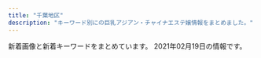 ```yaml
---
title: "千葉地区"
description: "キーワード別にの巨乳アジアン・チャイナエステ嬢情報をまとめました。"
---
```


新着画像と新着キーワードをまとめています。
2021年02月19日の情報です。

<DmmAffiliateIns />
<KeywordTable
  shops={
    [
    {
        "keywords": {
            "88": 3,
            "83": 9,
            "E": 3,
            "86": 12,
            "84": 3,
            "C": 21,
            "D": 18,
            "87": 15
        },
        "name": "V\u611bP",
        "url": "http://www.vaip.maesjp.com/",
        "station": "JR\u5343\u8449\u99c5\u5317\u53e3",
        "img_links": [
            "http://www.vaip.maesjp.com/files/013-02.jpg",
            "http://www.vaip.maesjp.com/photo_news/upimg/153565e27f919e0ee3_0.jpg",
            "http://www.vaip.maesjp.com/photo_news/upimg/734465fc8666c4483d_0.jpg",
            "http://www.vaip.maesjp.com/files/012.jpg",
            "http://www.vaip.maesjp.com/files/016.jpg",
            "http://www.vaip.maesjp.com/files/001.jpg",
            "http://www.vaip.maesjp.com/files/009-02.jpg",
            "http://www.vaip.maesjp.com/images/news.jpg",
            "http://www.vaip.maesjp.com/photo_news/upimg/863615f965ae64bcff_0.jpg",
            "http://www.vaip.maesjp.com/photo_news/upimg/953825f55ae9a0e4ee_0.jpg",
            "http://www.vaip.maesjp.com/photo_news/upimg/986755ed47ff3463be_0.jpg",
            "http://www.vaip.maesjp.com/files/008-02.jpg",
            "http://www.vaip.maesjp.com/files/003.jpg",
            "http://www.vaip.maesjp.com/images/face.jpg",
            "http://www.vaip.maesjp.com/files/003-02.jpg",
            "http://www.vaip.maesjp.com/files/002-02.jpg",
            "http://www.vaip.maesjp.com/files/015.jpg",
            "http://www.vaip.maesjp.com/photo_news/upimg/368285fe16e5563eb7_0.jpg",
            "http://www.vaip.maesjp.com/images/top.jpg",
            "http://www.vaip.maesjp.com/photo_news/upimg/396395e4f8d1725631_0.jpg",
            "http://www.vaip.maesjp.com/photo_news/upimg/754985a09a8eff3433_0.jpg",
            "http://www.vaip.maesjp.com/images/shop/shop04.jpg",
            "http://www.vaip.maesjp.com/files/001-02.jpg",
            "http://www.vaip.maesjp.com/images/shop/shop02.jpg",
            "http://www.vaip.maesjp.com/photo_news/upimg/921485c650cc7719e5_0.jpg",
            "http://www.vaip.maesjp.com/files/006.jpg",
            "http://www.vaip.maesjp.com/files/004.jpg",
            "http://www.vaip.maesjp.com/images/shop/shop03.jpg",
            "http://www.vaip.maesjp.com/files/011.jpg",
            "http://www.vaip.maesjp.com/images/shop/shop01.jpg",
            "http://www.vaip.maesjp.com/files/010-02.jpg",
            "http://www.vaip.maesjp.com/files/014.jpg",
            "http://www.vaip.maesjp.com/images/s_staff.png",
            "http://www.vaip.maesjp.com/files/012-02.jpg",
            "http://www.vaip.maesjp.com/photo_news/upimg/452175fb88d0354b20_0.jpg",
            "http://www.vaip.maesjp.com/photo_news/upimg/954955e5f24838158a_0.jpg",
            "http://www.vaip.maesjp.com/files/008.jpg",
            "http://www.vaip.maesjp.com/images/pick.jpg",
            "http://www.vaip.maesjp.com/files/016-02.jpg",
            "http://www.vaip.maesjp.com/photo_news/upimg/123586028a836a26ba_0.jpg",
            "http://www.vaip.maesjp.com/files/009.jpg",
            "http://www.vaip.maesjp.com/files/004-02.jpg",
            "http://www.vaip.maesjp.com/files/013.jpg",
            "http://www.vaip.maesjp.com/files/010.jpg",
            "http://www.vaip.maesjp.com/files/014-02.jpg",
            "http://www.vaip.maesjp.com/photo_news/upimg/150275e06b09fbed04_0.jpg",
            "http://www.vaip.maesjp.com/images/mobile.jpg",
            "http://www.vaip.maesjp.com/files/015-02.jpg",
            "http://www.vaip.maesjp.com/files/006-02.jpg",
            "http://www.vaip.maesjp.com/files/011-02.jpg",
            "http://www.vaip.maesjp.com/files/002.jpg",
            "http://www.vaip.maesjp.com/photo_news/upimg/828115f9ba772202a9_0.jpg"
        ]
    },
    {
        "url": "http://www.relax-leo.com/",
        "keywords": {
            "85": 24,
            "C": 13,
            "86": 12
        },
        "img_links": [
            "http://www.relax-leo.com/img/material/gm3_rollout.png",
            "http://www.relax-leo.com/thumbnails/010.jpg",
            "http://www.relax-leo.com/files/019.jpg",
            "http://www.relax-leo.com/img/material/top_t5.png",
            "http://www.relax-leo.com/img/material/top_pickback.png",
            "http://www.relax-leo.com/img/material/camp20201027.jpg",
            "http://www.relax-leo.com/thumbnails/022.jpg",
            "http://www.relax-leo.com/img/material/p3_ct2.png",
            "http://www.relax-leo.com/img/material/p4_ct1.png",
            "http://www.relax-leo.com/img/material/att.png",
            "http://www.relax-leo.com/img/material/p5_ct1.png",
            "http://www.relax-leo.com/img/material/top_t3.png",
            "http://www.relax-leo.com/img/material/p2_ct1.png",
            "http://www.relax-leo.com/files/018-03.jpg",
            "http://www.relax-leo.com/thumbnails/009.jpg",
            "http://www.relax-leo.com/img/material/top_t4.png",
            "http://www.relax-leo.com/index4.jpg",
            "http://www.relax-leo.com/files/023-02.jpg",
            "http://www.relax-leo.com/i/img/operation/img_service_04.png",
            "http://www.relax-leo.com/files/023.jpg",
            "http://www.relax-leo.com/img/material/top_t2.png",
            "http://www.relax-leo.com/files/018.jpg",
            "http://www.relax-leo.com/thumbnails/023.jpg",
            "http://www.relax-leo.com/img/material/frames.png",
            "http://www.relax-leo.com/i/img/operation/img_service_02.png",
            "http://www.relax-leo.com/img/top/img_service_03.png",
            "http://www.relax-leo.com/files/021.jpg",
            "http://www.relax-leo.com/files/011.jpg",
            "http://www.relax-leo.com/files/010-02.jpg",
            "http://www.relax-leo.com/img/material/gm6_rollout.png",
            "http://www.relax-leo.com/img/material/gm4_rollout.png",
            "http://www.relax-leo.com/img/material/top_t1.png",
            "http://www.relax-leo.com/files/019-02.jpg",
            "http://www.relax-leo.com/img/material/gm2_rollout.png",
            "http://www.relax-leo.com/files/015.jpg",
            "http://www.relax-leo.com/files/011-03.jpg",
            "http://www.relax-leo.com/files/008-03.jpg",
            "http://www.relax-leo.com/img/material/age.png",
            "http://www.relax-leo.com/img/material/p3_ct1.png",
            "http://www.relax-leo.com/files/011-02.jpg",
            "http://www.relax-leo.com/thumbnails/018.jpg",
            "http://www.relax-leo.com/files/021-03.jpg",
            "http://www.relax-leo.com/files/009.jpg",
            "http://www.relax-leo.com/files/009-03.jpg",
            "http://www.relax-leo.com/files/010-03.jpg",
            "http://www.relax-leo.com/i/img/operation/img_service_03.png",
            "http://www.relax-leo.com/i/img/operation/img_service_01.png",
            "http://www.relax-leo.com/img/material/gm5_rollout.png",
            "http://www.relax-leo.com/files/018-02.jpg",
            "http://www.relax-leo.com/files/008.jpg",
            "http://www.relax-leo.com/files/015-02.jpg",
            "http://www.relax-leo.com/img/material/gm1_rollout.png",
            "http://www.relax-leo.com/files/022-02.jpg",
            "http://www.relax-leo.com/img/material/p7_ct1.png",
            "http://www.relax-leo.com/img/material/backlistbtn.png",
            "http://www.relax-leo.com/thumbnails/015.jpg",
            "http://www.relax-leo.com/files/021-02.jpg",
            "http://www.relax-leo.com/thumbnails/011.jpg",
            "http://www.relax-leo.com/img/material/frameback.png",
            "http://www.relax-leo.com/files/010.jpg",
            "http://www.relax-leo.com/files/009-02.jpg",
            "http://www.relax-leo.com/thumbnails/008.jpg",
            "http://www.relax-leo.com/thumbnails/021.jpg",
            "http://www.relax-leo.com/thumbnails/019.jpg",
            "http://www.relax-leo.com/files/022-03.jpg",
            "http://www.relax-leo.com/img/top/img_service_04.png",
            "http://www.relax-leo.com/img/top/img_service_02.png",
            "http://www.relax-leo.com/files/008-02.jpg",
            "http://www.relax-leo.com/files/023-03.jpg",
            "http://www.relax-leo.com/files/015-03.jpg",
            "http://www.relax-leo.com/files/019-03.jpg",
            "http://www.relax-leo.com/img/top/img_service_01.png",
            "http://www.relax-leo.com/files/022.jpg"
        ],
        "station": "\u52dd\u7530\u53f0\u99c5\u5357\u53e3",
        "name": "Leo"
    },
    {
        "img_links": [
            "https://inage-mensesthe.com/massage/2021/02/11/sora-s1.jpg",
            "https://inage-mensesthe.com/staff/mai-s1.jpg",
            "https://inage-mensesthe.com/staff/coco-l3.jpg",
            "https://inage-mensesthe.com/staff/sachi-l1.jpg",
            "https://inage-mensesthe.com/staff/coco-s4.jpg",
            "https://inage-mensesthe.com/staff/mai-s2.jpg",
            "https://inage-mensesthe.com/staff/minami-s3.jpg",
            "https://inage-mensesthe.com/staff/nana-top.jpg",
            "https://inage-mensesthe.com/massage/2021/01/25/emi-s1.jpg",
            "https://inage-mensesthe.com/footer/footer-line.png",
            "https://inage-mensesthe.com/staff/minami-l2.jpg",
            "https://inage-mensesthe.com/staff/coco-l4.jpg",
            "https://inage-mensesthe.com/staff/sachi-l4.jpg",
            "https://inage-mensesthe.com/images/clear.png",
            "https://inage-mensesthe.com/staff/coco-s3.jpg",
            "https://inage-mensesthe.com/room/room-l4.jpg",
            "https://inage-mensesthe.com/staff/coco-top.jpg",
            "https://inage-mensesthe.com/staff/sachi-l3.jpg",
            "https://inage-mensesthe.com/staff/sachi-s2.jpg",
            "https://inage-mensesthe.com/staff/momoka-s1.jpg",
            "https://inage-mensesthe.com/staff/coco-s2.jpg",
            "https://inage-mensesthe.com/staff/mai-s4.jpg",
            "https://inage-mensesthe.com/staff/mai-l2.jpg",
            "https://inage-mensesthe.com/images/esthe2.jpg",
            "https://inage-mensesthe.com/staff/coco-s1.jpg",
            "https://inage-mensesthe.com/room/room-l2.jpg",
            "https://inage-mensesthe.com/staff/sora-s1.jpg",
            "https://inage-mensesthe.com/staff/minami-top.jpg",
            "https://inage-mensesthe.com/room/room-l1.jpg",
            "https://inage-mensesthe.com/staff/sachi-s3.jpg",
            "https://inage-mensesthe.com/icon/facebook.png",
            "https://inage-mensesthe.com/staff/coco-l2.jpg",
            "https://inage-mensesthe.com/images/esthe1.jpg",
            "https://inage-mensesthe.com/icon/line.png",
            "https://inage-mensesthe.com/staff/satomi-l3.jpg",
            "https://inage-mensesthe.com/staff/satomi-l1.jpg",
            "https://inage-mensesthe.com/icon/yelp.png",
            "https://inage-mensesthe.com/staff/minami-l3.jpg",
            "https://inage-mensesthe.com/staff/satomi-l2.jpg",
            "https://inage-mensesthe.com/staff/mai-l3.jpg",
            "https://inage-mensesthe.com/staff/satomi-s1.jpg",
            "https://inage-mensesthe.com/staff/sora-l1.jpg",
            "https://inage-mensesthe.com/staff/sachi-s1.jpg",
            "https://inage-mensesthe.com/staff/minami-s4.jpg",
            "https://inage-mensesthe.com/staff/coco-l1.jpg",
            "https://inage-mensesthe.com/staff/nana-s1.jpg",
            "https://inage-mensesthe.com/staff/mai-l1.jpg",
            "https://inage-mensesthe.com/staff/sora-top.jpg",
            "https://inage-mensesthe.com/staff/satomi-top.jpg",
            "https://inage-mensesthe.com/massage/2020/12/18/momoka-s1.jpg",
            "https://inage-mensesthe.com/images/main-sp.jpg",
            "https://inage-mensesthe.com/images/header3.png",
            "https://inage-mensesthe.com/massage/2021/01/28/nana-s1.jpg",
            "https://inage-mensesthe.com/footer/footer-tel.png",
            "https://inage-mensesthe.com/footer/footer-staff.png",
            "https://inage-mensesthe.com/staff/minami-s2.jpg",
            "https://inage-mensesthe.com/staff/sachi-s4.jpg",
            "https://inage-mensesthe.com/staff/nana-l1.jpg",
            "https://inage-mensesthe.com/room/room-l3.jpg",
            "https://inage-mensesthe.com/icon/twitter.png",
            "https://inage-mensesthe.com/staff/minami-s1.jpg",
            "https://inage-mensesthe.com/staff/momoka-l1.jpg",
            "https://inage-mensesthe.com/staff/sachi-l2.jpg",
            "https://inage-mensesthe.com/images/esthe4.jpg",
            "https://inage-mensesthe.com/staff/momoka-top.jpg",
            "https://inage-mensesthe.com/staff/mai-top.jpg",
            "https://inage-mensesthe.com/images/esthe3.jpg",
            "https://inage-mensesthe.com/staff/satomi-s3.jpg",
            "https://inage-mensesthe.com/staff/mai-l4.jpg",
            "https://inage-mensesthe.com/images/main1.jpg",
            "https://inage-mensesthe.com/staff/minami-l4.jpg",
            "https://inage-mensesthe.com/staff/satomi-s2.jpg",
            "https://inage-mensesthe.com/staff/sachi-top.jpg",
            "https://inage-mensesthe.com/staff/mai-s3.jpg",
            "https://inage-mensesthe.com/images/qrcode.png",
            "https://inage-mensesthe.com/staff/minami-l1.jpg"
        ],
        "keywords": {
            "88": 18,
            "84": 9,
            "85": 9,
            "90": 18,
            "87": 9,
            "86": 9
        },
        "url": "https://inage-mensesthe.com/",
        "name": "Sherry",
        "station": "JR\u7a32\u6bdb\u99c5\u6771\u53e3"
    },
    {
        "img_links": [
            "http://golden-time.jpn.mn/images/link_nav07.jpg",
            "http://golden-time.jpn.mn/photos/sites/69/2019/12/2019120804110927.jpg",
            "http://golden-time.jpn.mn/images/link_nav01.jpg",
            "http://golden-time.jpn.mn/images/link_nav02.jpg",
            "http://golden-time.jpn.mn/photos/sites/69/2020/05/2020053002120414.jpg",
            "http://golden-time.jpn.mn/photos/sites/69/2019/12/201912060728409.jpg",
            "http://golden-time.jpn.mn/photos/sites/69/2020/09/202009160836574.jpg",
            "http://golden-time.jpn.mn/images/link_nav03.jpg",
            "http://golden-time.jpn.mn/photos/sites/69/2020/09/2020091207515151.jpg",
            "http://golden-time.jpn.mn/images/info2.jpg",
            "http://golden-time.jpn.mn/photos/sites/69/2020/11/2020111607331079.jpg",
            "http://golden-time.jpn.mn/photos/sites/69/2020/11/2020110103164521.jpg",
            "http://golden-time.jpn.mn/photos/sites/69/2020/06/2020061808580654.jpg",
            "http://golden-time.jpn.mn/photos/sites/69/2021/02/2021021212205133-e1613100061879.jpeg",
            "http://golden-time.jpn.mn/photos/sites/69/2019/12/2019120209284861.jpg",
            "http://golden-time.jpn.mn/photos/sites/69/2019/12/2019120901533068.jpg",
            "http://golden-time.jpn.mn/images/link_nav05.jpg",
            "http://golden-time.jpn.mn/images/link_nav06.jpg",
            "http://golden-time.jpn.mn/photos/sites/69/2019/12/2019120209284923.jpg",
            "http://golden-time.jpn.mn/photos/sites/69/2019/12/2019122305283220.jpg",
            "http://golden-time.jpn.mn/photos/sites/69/2020/10/2020100108270722.jpg",
            "http://golden-time.jpn.mn/images/top_slider01.jpg",
            "http://golden-time.jpn.mn/photos/sites/69/2019/12/2019120804110927-e1608100228846.jpg",
            "http://golden-time.jpn.mn/photos/sites/69/2020/12/2020122203240620.jpg",
            "http://golden-time.jpn.mn/photos/sites/69/2020/11/2020110608161178.jpg",
            "http://golden-time.jpn.mn/images/info3.jpg",
            "http://golden-time.jpn.mn/images/side_mobile.jpg",
            "http://golden-time.jpn.mn/images/top.png",
            "http://golden-time.jpn.mn/images/link_nav04.jpg",
            "http://golden-time.jpn.mn/images/side_tel.jpg",
            "http://golden-time.jpn.mn/photos/sites/69/2021/01/202101261107036.jpg",
            "http://golden-time.jpn.mn/images/top_slider02.png",
            "http://golden-time.jpn.mn/photos/sites/69/2019/12/2019120209284771.jpg",
            "http://golden-time.jpn.mn/images/sp_top.jpg",
            "http://golden-time.jpn.mn/images/info1.jpg",
            "http://golden-time.jpn.mn/images/ico01.png",
            "http://golden-time.jpn.mn/photos/sites/69/2019/12/2019121206424523.jpg",
            "http://golden-time.jpn.mn/images/side_link.jpg",
            "http://golden-time.jpn.mn/photos/sites/69/2020/09/2020091207514598.jpg",
            "http://golden-time.jpn.mn/photos/sites/69/2021/01/2021012414232370.jpg"
        ],
        "keywords": {
            "D": 15,
            "86": 5,
            "83": 1,
            "89": 1,
            "E": 2,
            "C": 1,
            "87": 4,
            "84": 1,
            "85": 5,
            "80": 1
        },
        "name": "\u30b4\u30fc\u30eb\u30c7\u30f3\u30bf\u30a4\u30e0",
        "url": "http://golden-time.jpn.mn/",
        "station": "JR\u6d25\u7530\u6cbc\u99c5\u5317\u53e3"
    },
    {
        "img_links": [
            "http://es-happy.work/images/int3.jpg",
            "http://es-happy.work/images/int2.jpg",
            "http://es-happy.work/images/tr.jpg",
            "http://es-happy.work/images/concept.jpg",
            "http://es-happy.work/images/2.jpg",
            "http://es-happy.work/images/sys2.jpg",
            "http://es-happy.work/images/3.jpg",
            "http://es-happy.work/images/1.jpg",
            "http://es-happy.work/images/sys1.jpg",
            "http://es-happy.work/images/ac2.jpg",
            "http://es-happy.work/images/sys3.jpg",
            "http://es-happy.work/images/int1.jpg",
            "http://es-happy.work/images/topgirl.jpg",
            "http://es-happy.work/images/tr3.jpg",
            "http://es-happy.work/images/ac1.jpg",
            "http://es-happy.work/images/interior_t.jpg",
            "http://es-happy.work/img/momo1.jpg",
            "http://es-happy.work/staff/momo.jpg",
            "http://es-happy.work/images/staff_t.jpg",
            "http://es-happy.work/staff/runa.jpg",
            "http://es-happy.work/img/runa1.jpg",
            "http://es-happy.work/images/tr2.jpg",
            "http://es-happy.work/staff/sora.jpg",
            "http://es-happy.work/images/head.jpg",
            "http://es-happy.work/images/news.jpg",
            "http://es-happy.work/img/sora1.jpg",
            "http://es-happy.work/images/tr1.jpg"
        ],
        "keywords": {},
        "url": "http://es-happy.work/",
        "station": "JR\u6210\u7530\u99c5",
        "name": "\u60a0"
    },
    {
        "img_links": [
            "http://foryou.este.work/2/uploadimg/1565950572.jpg",
            "http://foryou.este.work/top.jpg",
            "http://foryou.este.work/2/uploadimg/1565558725.jpg",
            "http://foryou.este.work/mens-esthe.png",
            "http://foryou.este.work/kanban.jpg",
            "http://foryou.este.work/2/uploadimg/1574764277.jpg"
        ],
        "keywords": {
            "D": 14,
            "83": 14,
            "85": 7,
            "C": 14
        },
        "station": "\u6210\u7530\u99c5\u897f\u53e3",
        "name": "For You \u30d5\u30a9\u30fc\u30e6\u30fc",
        "url": "http://foryou.este.work/"
    },
    {
        "url": "http://www.oggi.relaxmens.com/",
        "keywords": {
            "D": 6,
            "86": 2,
            "87": 4
        },
        "station": "JR\u7a32\u6bdb\u99c5\u6771\u53e3",
        "name": "OGGI \uff5e\u30aa\u30c3\u30b8\uff5e",
        "img_links": [
            "http://www.oggi.relaxmens.com/files/013.jpg",
            "http://www.oggi.relaxmens.com/img/stt.jpg",
            "http://www.oggi.relaxmens.com/img/top01.png",
            "http://www.oggi.relaxmens.com/files/012.jpg",
            "http://www.oggi.relaxmens.com/img/nav-002.png",
            "http://www.oggi.relaxmens.com/img/nav-005.png",
            "http://www.oggi.relaxmens.com/img/stb.jpg",
            "http://www.oggi.relaxmens.com/files/005.jpg",
            "http://www.oggi.relaxmens.com/files/008.jpg",
            "http://www.oggi.relaxmens.com/img/nav-003.png",
            "http://www.oggi.relaxmens.com/files/002.jpg",
            "http://www.oggi.relaxmens.com/img/nav-006.png",
            "http://www.oggi.relaxmens.com/img/nav-004.png",
            "http://www.oggi.relaxmens.com/img/tel.png",
            "http://www.oggi.relaxmens.com/files/001.jpg",
            "http://www.oggi.relaxmens.com/img/nav-001.png"
        ]
    },
    {
        "img_links": [
            "http://massage-est.net/images/nav-004.png",
            "http://massage-est.net/images/tel.png",
            "http://massage-est.net/images/no.png",
            "http://massage-est.net/images/nav-005.png",
            "http://massage-est.net/images/cg05.jpg",
            "http://massage-est.net/images/cg02.jpg",
            "http://massage-est.net/images/nav-001.png",
            "http://massage-est.net/images/nav-003.png",
            "http://massage-est.net/images/nav-002.png",
            "http://massage-est.net/images/nav-006.png"
        ],
        "url": "http://massage-est.net/",
        "station": "JR\u516b\u5e61\u5bbf\u99c5\u897f\u53e3",
        "name": "\u8309\u8389\u82b1",
        "keywords": {
            "86": 2,
            "D": 2
        }
    },
    {
        "name": "\u30e9\u30e0\u30b8",
        "keywords": {
            "86": 8,
            "83": 4,
            "D": 12,
            "C": 10
        },
        "url": "http://lambsey.ies.bz/",
        "img_links": [
            "http://lambsey.ies.bz/images/staff_bj4.png",
            "http://lambsey.ies.bz/images/line1.png",
            "http://lambsey.ies.bz/images/room4.jpg",
            "http://lambsey.ies.bz/images/room2.jpg",
            "http://lambsey.ies.bz/images/room3.jpg",
            "http://lambsey.ies.bz/images/s_news.png",
            "http://lambsey.ies.bz/photos/sites/68/2021/02/2021020309034986.jpg",
            "http://lambsey.ies.bz/images/info.jpg",
            "http://lambsey.ies.bz/images/top.jpg",
            "http://lambsey.ies.bz/images/zi_staff.png",
            "http://lambsey.ies.bz/photos/sites/68/2020/07/2020071309484619.jpg",
            "http://lambsey.ies.bz/images/room1.jpg",
            "http://lambsey.ies.bz/photos/sites/68/2020/07/2020071309484790.jpg"
        ],
        "station": "JR\u56db\u8857\u9053\u99c5\u5317\u53e3"
    },
    {
        "name": "\u91d1\u73b2\u74cf-\u30ad\u30f3\u30ec\u30fc\u30ed\u30fc-",
        "img_links": [
            "http://aimise.com/images/an1.jpg",
            "http://aimise.com/xj/hf/4.jpg",
            "http://aimise.com/xj/005.jpg",
            "http://aimise.com/xj/01.jpg",
            "http://aimise.com/images/iyasi3.jpg",
            "http://aimise.com/images/an5.jpg",
            "http://aimise.com/xj/002.jpg",
            "http://aimise.com/images/iyasi4.jpg",
            "http://aimise.com/xj/006.jpg",
            "http://aimise.com/images/an3.jpg",
            "http://aimise.com/images/iyasi8.jpg",
            "http://aimise.com/xj/003.jpg",
            "http://aimise.com/images/an2.jpg",
            "http://aimise.com/xj/02.jpg",
            "http://aimise.com/xj/hf/1.jpg",
            "http://aimise.com/images/an4.jpg",
            "http://aimise.com/xj/001.jpg",
            "http://aimise.com/images/iyasi5.jpg",
            "http://aimise.com/xj/03.jpg",
            "http://aimise.com/xj/004.jpg",
            "http://aimise.com/images/iyasi6.jpg",
            "http://aimise.com/xj/hf/3.jpg",
            "http://aimise.com/xj/hf/2.jpg",
            "http://aimise.com/images/iyasi2.jpg",
            "http://aimise.com/images/an6.jpg",
            "http://aimise.com/images/240425-1210261S50276.png",
            "http://aimise.com/images/iyasi7.jpg"
        ],
        "station": "\u9ad8\u6839\u6728\u6238\u99c5\u5357\u53e3",
        "keywords": {},
        "url": "http://aimise.com/"
    },
    {
        "img_links": [
            "http://lolita.jpest.net/uploads//sites/28/2020/12/req_03.jpg",
            "http://lolita.jpest.net/uploads//sites/28/2020/12/g1-1.jpg",
            "http://lolita.jpest.net/uploads//sites/28/2020/11/g2-2.jpg",
            "http://lolita.jpest.net/uploads//sites/28/2020/11/con03.jpg",
            "http://lolita.jpest.net/uploads//sites/28/2020/11/tel-1.png",
            "http://lolita.jpest.net/uploads//sites/28/2020/11/g1-2.jpg",
            "http://lolita.jpest.net/uploads//sites/28/2020/11/g3-2-225x300.jpg",
            "http://lolita.jpest.net/uploads//sites/28/2020/11/con02.jpg",
            "http://lolita.jpest.net/uploads//sites/28/2020/11/staff.jpg",
            "http://lolita.jpest.net/uploads//sites/28/2020/11/con01.jpg",
            "http://lolita.jpest.net/uploads//sites/28/2020/11/g2-3-225x300.jpg",
            "http://lolita.jpest.net/uploads//sites/28/2020/11/g3-2.jpg",
            "http://lolita.jpest.net/uploads//sites/28/2020/11/g-1.jpg",
            "http://lolita.jpest.net/uploads//sites/28/2020/11/home.png",
            "http://lolita.jpest.net/uploads//sites/28/2021/01/001.jpg"
        ],
        "name": "Dear",
        "station": "JR\u7a32\u6bdb\u99c5\u6771\u53e3",
        "url": "http://lolita.jpest.net/",
        "keywords": {}
    },
    {
        "img_links": [
            "http://fresh.estheya.com/css/nav/nav03.png",
            "http://fresh.estheya.com/css/tel.png",
            "http://fresh.estheya.com/css/staff/staff01.jpg",
            "http://fresh.estheya.com/css/staff03.jpg",
            "http://fresh.estheya.com/css/staff/staff03.jpg",
            "http://fresh.estheya.com/css/nav/nav01.png",
            "http://fresh.estheya.com/css/left.jpg",
            "http://fresh.estheya.com/css/nav/nav06.png",
            "http://fresh.estheya.com/css/nav/nav05.png",
            "http://fresh.estheya.com/css/nav/nav02.png",
            "http://fresh.estheya.com/css/staff/staff02.jpg",
            "http://fresh.estheya.com/css/nav/nav04.png",
            "http://fresh.estheya.com/css/staff04.jpg",
            "http://fresh.estheya.com/css/staff02.jpg",
            "http://fresh.estheya.com/css/staff/staff04.jpg",
            "http://fresh.estheya.com/css/right.jpg",
            "http://fresh.estheya.com/css/top04.jpg",
            "http://fresh.estheya.com/css/top01.jpg",
            "http://fresh.estheya.com/css/staff01.jpg"
        ],
        "station": "JR\u6d25\u7530\u6cbc\u99c5\u5317\u53e3",
        "name": "\u30d5\u30ec\u30c3\u30b7\u30e5\u30d5\u30eb\u30fc\u30c4",
        "url": "http://fresh.estheya.com/",
        "keywords": {
            "E": 1,
            "C": 1,
            "D": 2,
            "89": 2,
            "85": 1,
            "92": 1
        }
    },
    {
        "img_links": [
            "http://happiness.jpn.vin/images/card.png",
            "http://happiness.jpn.vin/images/link_nav03.jpg",
            "http://happiness.jpn.vin/images/link_nav02.jpg",
            "http://happiness.jpn.vin/images/link_nav04.jpg",
            "http://happiness.jpn.vin/images/sp_tit_staff.png",
            "http://happiness.jpn.vin/images/end.png",
            "http://happiness.jpn.vin/photos/sites/52/2020/06/2020061307230771.jpg",
            "http://happiness.jpn.vin/images/room8.jpg",
            "http://happiness.jpn.vin/images/sp_tit_news.png",
            "http://happiness.jpn.vin/images/img_service02.jpg",
            "http://happiness.jpn.vin/photos/sites/52/2020/10/2020100102525072.jpg",
            "http://happiness.jpn.vin/images/img_service03.jpg",
            "http://happiness.jpn.vin/images/link_nav01.jpg",
            "http://happiness.jpn.vin/images/re.png",
            "http://happiness.jpn.vin/images/room6.jpg",
            "http://happiness.jpn.vin/images/sp_nav03.png",
            "http://happiness.jpn.vin/images/img_service01.jpg",
            "http://happiness.jpn.vin/images/link_nav05.jpg",
            "http://happiness.jpn.vin/images/sp_end.jpg",
            "http://happiness.jpn.vin/photos/sites/52/2020/06/2020061106010711.jpg",
            "http://happiness.jpn.vin/images/sp_top.jpg",
            "http://happiness.jpn.vin/images/room5.jpg",
            "http://happiness.jpn.vin/photos/sites/52/2020/06/2020061105480355.jpg",
            "http://happiness.jpn.vin/images/room7.jpg",
            "http://happiness.jpn.vin/images/top.png",
            "http://happiness.jpn.vin/images/sp_nav02.png",
            "http://happiness.jpn.vin/photos/sites/52/2020/06/2020061106025814.jpg",
            "http://happiness.jpn.vin/images/link_nav06.jpg",
            "http://happiness.jpn.vin/images/sp_nav01.png"
        ],
        "name": "Happiness",
        "station": "\u516b\u5343\u4ee3\u53f0\u99c5\u897f\u53e3",
        "url": "http://happiness.jpn.vin/",
        "keywords": {
            "87": 12,
            "D": 30,
            "C": 12,
            "85": 6,
            "86": 12
        }
    },
    {
        "name": "\u307e\u3054\u3053\u308d",
        "station": "JR\u6210\u7530\u99c5\u6771\u53e3",
        "keywords": {
            "84": 1,
            "86": 1,
            "85": 2
        },
        "url": "http://heart-est.tokyo/",
        "img_links": [
            "http://heart-est.tokyo/images/s03.jpg",
            "http://heart-est.tokyo/images/heart.png",
            "http://heart-est.tokyo/images/newface-t.jpg",
            "http://heart-est.tokyo/images/new-t.jpg",
            "http://heart-est.tokyo/images/r3.jpg",
            "http://heart-est.tokyo/images/end.png",
            "http://heart-est.tokyo/images/riri.jpg",
            "http://heart-est.tokyo/images/haruka.jpg",
            "http://heart-est.tokyo/images/link-tite.jpg",
            "http://heart-est.tokyo/images/risa.jpg",
            "http://heart-est.tokyo/images/staff-tite.jpg",
            "http://heart-est.tokyo/images/s01.jpg",
            "http://heart-est.tokyo/images/emi.jpg",
            "http://heart-est.tokyo/images/g0.jpg",
            "http://heart-est.tokyo/images/r2.jpg",
            "http://heart-est.tokyo/images/r1.jpg",
            "http://heart-est.tokyo/images/shizuka.jpg",
            "http://heart-est.tokyo/images/r4.jpg"
        ]
    },
    {
        "url": "http://aroma-massage.biz/",
        "keywords": {
            "D": 5
        },
        "name": "Kagei -\u30ab\u30b2-",
        "station": "JR\u5e55\u5f35\u672c\u90f7\u99c5\u6771\u53e3",
        "img_links": [
            "http://aroma-massage.biz/images/cg03.jpg",
            "http://aroma-massage.biz/images/accl.jpg",
            "http://aroma-massage.biz/images/r2.jpg",
            "http://aroma-massage.biz/images/top.png",
            "http://aroma-massage.biz/images/m1.png",
            "http://aroma-massage.biz/images/cg051.jpg",
            "http://aroma-massage.biz/images/ro.jpg",
            "http://aroma-massage.biz/images/no.png",
            "http://aroma-massage.biz/images/m5.png",
            "http://aroma-massage.biz/images/stal.jpg",
            "http://aroma-massage.biz/images/tit5.jpg",
            "http://aroma-massage.biz/images/tit6.jpg",
            "http://aroma-massage.biz/images/m3.png",
            "http://aroma-massage.biz/images/cg04.jpg",
            "http://aroma-massage.biz/images/tm.jpg",
            "http://aroma-massage.biz/images/stat.jpg",
            "http://aroma-massage.biz/images/m2.png",
            "http://aroma-massage.biz/images/cg02.jpg",
            "http://aroma-massage.biz/images/tit3.jpg",
            "http://aroma-massage.biz/images/spt.png",
            "http://aroma-massage.biz/images/cg01.jpg",
            "http://aroma-massage.biz/images/tit2.jpg",
            "http://aroma-massage.biz/images/tit4.jpg",
            "http://aroma-massage.biz/images/fla.jpg",
            "http://aroma-massage.biz/images/m6.png",
            "http://aroma-massage.biz/images/bul.jpg",
            "http://aroma-massage.biz/images/r1.jpg",
            "http://aroma-massage.biz/images/bur.jpg",
            "http://aroma-massage.biz/images/cg05.jpg",
            "http://aroma-massage.biz/images/m4.png"
        ]
    },
    {
        "keywords": {
            "D": 8,
            "86": 10,
            "85": 2,
            "E": 4
        },
        "img_links": [
            "http://massage-relax.xyz/images/cg01.jpg",
            "http://massage-relax.xyz/images/cg05.jpg",
            "http://massage-relax.xyz/images/tit4.jpg",
            "http://massage-relax.xyz/images/r1.jpg",
            "http://massage-relax.xyz/images/cg06.jpg",
            "http://massage-relax.xyz/images/tit1.jpg",
            "http://massage-relax.xyz/images/head.jpg",
            "http://massage-relax.xyz/images/cg02.jpg",
            "http://massage-relax.xyz/images/line.png",
            "http://massage-relax.xyz/images/fla.jpg",
            "http://massage-relax.xyz/images/r4.jpg",
            "http://massage-relax.xyz/images/cg03.jpg",
            "http://massage-relax.xyz/images/tit2.jpg",
            "http://massage-relax.xyz/images/cg081.jpg",
            "http://massage-relax.xyz/images/no.png",
            "http://massage-relax.xyz/images/r2.jpg",
            "http://massage-relax.xyz/images/r3.jpg",
            "http://massage-relax.xyz/images/tit3.jpg",
            "http://massage-relax.xyz/images/cg08.jpg",
            "http://massage-relax.xyz/link/menlog.jpg"
        ],
        "url": "http://massage-relax.xyz/",
        "name": "\u60a0\u60a0\uff5e\u3086\u3046\u3086\u3046\uff5e",
        "station": "JR\u4f50\u5009\u99c5\u5317\u53e3"
    },
    {
        "url": "http://yasuragi.jps.cm/",
        "station": "\u5343\u8449\u4e2d\u592e\u99c5\u6771\u53e3",
        "name": "\u3084\u3059\u3089\u304e",
        "img_links": [
            "http://yasuragi.jps.cm/images/news2.jpg",
            "http://yasuragi.jps.cm/images/r1.jpg",
            "http://yasuragi.jps.cm/images/room3.jpg",
            "http://yasuragi.jps.cm/images/room1.jpg",
            "http://yasuragi.jps.cm/photos/sites/52/2019/07/2019071306262265.jpg",
            "http://yasuragi.jps.cm/images/room2.jpg",
            "http://yasuragi.jps.cm/images/news.jpg",
            "http://yasuragi.jps.cm/images/room4.jpg",
            "http://yasuragi.jps.cm/images/news_dz.jpg",
            "http://yasuragi.jps.cm/images/mobile.jpg",
            "http://yasuragi.jps.cm/images/staff1.jpg",
            "http://yasuragi.jps.cm/photos/sites/52/2020/12/2020121904260837.jpg",
            "http://yasuragi.jps.cm/images/top2.jpg",
            "http://yasuragi.jps.cm/photos/sites/52/2021/02/202102170516289.jpg",
            "http://yasuragi.jps.cm/images/top1.jpg",
            "http://yasuragi.jps.cm/photos/sites/52/2017/01/staff3.jpg",
            "http://yasuragi.jps.cm/images/top.jpg",
            "http://yasuragi.jps.cm/photos/sites/52/2020/12/2020120108410335.jpg"
        ],
        "keywords": {
            "C": 14,
            "D": 2,
            "E": 1,
            "86": 3
        }
    },
    {
        "url": "http://kourakuenmise.com/",
        "keywords": {},
        "img_links": [
            "http://kourakuenmise.com/images/2078427_1.jpg",
            "http://kourakuenmise.com/zp/img007.jpg",
            "http://kourakuenmise.com/images/mobile.jpg",
            "http://kourakuenmise.com/zp/img222.jpg",
            "http://kourakuenmise.com/zp/img011.jpg",
            "http://kourakuenmise.com/zp/img005.jpg",
            "http://kourakuenmise.com/zp/img006.jpg",
            "http://kourakuenmise.com/zp/img012.jpg",
            "http://kourakuenmise.com/images/header_img.jpg",
            "http://kourakuenmise.com/zp/img111.jpg",
            "http://kourakuenmise.com/images/news_bj.jpg",
            "http://kourakuenmise.com/images/46-11051416223130.jpg"
        ],
        "name": "\u5eb7\u697d\u5712",
        "station": "\u9ad8\u6839\u6728\u6238\u99c5\u5317\u53e3"
    },
    {
        "url": "http://ai.es-relax.info/",
        "img_links": [
            "http://ai.es-relax.info/images/qr.jpg",
            "http://ai.es-relax.info/gals/remi1.jpg",
            "http://ai.es-relax.info/gals/natumi1.jpg",
            "http://ai.es-relax.info/images/info (3).jpg",
            "http://ai.es-relax.info/gals/remi2.jpg",
            "http://ai.es-relax.info/images/info (4).jpg",
            "http://ai.es-relax.info/images/info (1).jpg",
            "http://ai.es-relax.info/gals/aya1.jpg",
            "http://ai.es-relax.info/images/info (2).jpg",
            "http://ai.es-relax.info/gals/natumi2.jpg",
            "http://ai.es-relax.info/gals/ayumi2.jpg",
            "http://ai.es-relax.info/gals/mimi1.jpg",
            "http://ai.es-relax.info/gals/yui2.jpg",
            "http://ai.es-relax.info/images/kp2.jpg",
            "http://ai.es-relax.info/gals/mimi2.jpg",
            "http://ai.es-relax.info/images/kp.jpg",
            "http://ai.es-relax.info/gals/ayumi1.jpg",
            "http://ai.es-relax.info/gals/aya2.jpg",
            "http://ai.es-relax.info/gals/yui1.jpg"
        ],
        "keywords": {},
        "station": "\u52dd\u7530\u53f0\u99c5\u5357\u53e3",
        "name": "\u611b"
    },
    {
        "station": "\u5317\u7fd2\u5fd7\u91ce\u99c5",
        "name": "\u30d3\u30e5\u30fc\u30c6\u30a3\u30fc\u30bf\u30a4\u30e0",
        "keywords": {},
        "url": "https://beautytime.space/",
        "img_links": [
            "https://yoga.oceanwp.org/wp-content/uploads/2016/09/avatar.jpg",
            "https://beautytime.space/wp-content/uploads/2020/10/DSC08765-scaled.jpg",
            "https://beautytime.space/wp-content/uploads/2020/10/mmexport1604140517606.jpg",
            "https://beautytime.space/wp-content/uploads/elementor/thumbs/staff1-owelm8h5970yvf8lka2hrlxltxd0sa7f2sfm6ij9c0.jpg",
            "https://beautytime.space/wp-content/uploads/elementor/thumbs/momoka-ozibqvxhb6q62e0utffw4ofho13hl6viro9xk73h1c.jpg",
            "https://beautytime.space/wp-content/uploads/2020/10/\u30a2\u30af\u30bb\u30b9\u30eb\u30fc\u30c83-1024x483.png",
            "https://beautytime.space/wp-content/uploads/2021/02/\u4fa1\u683c\u886820210203.png",
            "https://beautytime.space/wp-content/uploads/2021/02/\u30ad\u30e3\u30f3\u30da\u30fc\u30f34-2-768x543.png",
            "https://beautytime.space/wp-content/uploads/elementor/thumbs/ayumi-p1e4ai767xx5vz0xcqd8l3yfna7x76gyoesoburif4.jpg",
            "https://beautytime.space/wp-content/uploads/elementor/thumbs/yuka-ozcekkmigd63r1e5f5x5o9jh9qtasedpnch7x9vmdc.jpg",
            "https://beautytime.space/wp-content/uploads/2020/10/\u30a2\u30af\u30bb\u30b9\u30eb\u30fc\u30c81-1024x489.png",
            "https://beautytime.space/wp-content/uploads/elementor/thumbs/rina3-ozcekvwkqdljmcxrlasoi6p0ed9pcrmhowb1olewao.jpg",
            "https://beautytime.space/wp-content/uploads/elementor/thumbs/staff4-1-owelqgr00ctf493ev3w1zjia2cihf8zxnq49xc9hc0.png",
            "https://beautytime.space/wp-content/uploads/2020/11/\u30ed\u30d3\u30fc20201113.jpg",
            "https://beautytime.space/wp-content/uploads/2020/10/\u30a2\u30af\u30bb\u30b9\u30eb\u30fc\u30c82-1024x485.png"
        ]
    },
    {
        "station": "\u4e09\u54b2\u99c5\u6771\u53e3",
        "url": "http://nikity.xyz/",
        "keywords": {
            "87": 1,
            "C": 8,
            "85": 5,
            "D": 4
        },
        "img_links": [
            "http://nikity.xyz/uploads/210202/1-21020215543XH.jpg",
            "http://nikity.xyz/uploads/210208/1-21020PU403V1.jpg",
            "http://nikity.xyz/picture/s_news.jpg",
            "http://nikity.xyz/uploads/210206/1-210206100255409.jpg",
            "http://nikity.xyz/picture/s_staff.jpg",
            "http://nikity.xyz/picture/room2.jpg",
            "http://nikity.xyz/uploads/210202/1-21020215552R31.jpg",
            "http://nikity.xyz/uploads/210206/1-210206100410V8.jpg",
            "http://nikity.xyz/picture/room1.jpg",
            "http://nikity.xyz/picture/room3.jpg",
            "http://nikity.xyz/picture/room4.jpg",
            "http://nikity.xyz/uploads/210208/1-21020PU411Y7.jpg",
            "http://nikity.xyz/picture/top.jpg",
            "http://nikity.xyz/uploads/210202/1-21020215563U25.jpg",
            "http://nikity.xyz/picture/s_shedule.jpg"
        ],
        "name": "\u7652\u3057\u5929\u4f7f"
    },
    {
        "station": "\u4eac\u6210\u5343\u8449\u4e2d\u592e\u99c5\u897f\u53e3",
        "img_links": [
            "https://eve.iest.info/images/s_news.jpg",
            "https://eve.iest.info/photos/sites/86/2020/12/2020120704342160.jpg",
            "https://eve.iest.info/photos/sites/86/2020/12/2020121105320296.jpg",
            "https://eve.iest.info/photos/sites/86/2021/02/2021021805312762.jpg",
            "https://eve.iest.info/photos/sites/86/2020/12/2020120704342315.jpg",
            "https://eve.iest.info/images/top.jpg",
            "https://eve.iest.info/images/mobile.jpg",
            "https://eve.iest.info/images/s_staff.jpg",
            "http://eve.a2.jpn.vin/upload/sites/86/2021/02/2021021805312762.jpg",
            "https://eve.iest.info/photos/sites/86/2020/12/202012070434226.jpg",
            "https://eve.iest.info/photos/sites/86/2020/12/2020120704342237.jpg"
        ],
        "keywords": {
            "87": 1,
            "85": 2,
            "E": 1,
            "D": 5,
            "86": 3
        },
        "name": "\u30a4\u30d6",
        "url": "https://eve.iest.info/"
    },
    {
        "url": "http://resortin.jpn.cm/",
        "name": "\u30ea\u30be\u30fc\u30c8\u30fb\u30a4\u30f3",
        "station": "\u5343\u8449\u4e2d\u592e\u99c5\u6771\u53e3",
        "keywords": {
            "D": 80,
            "89": 30,
            "E": 10,
            "88": 10,
            "85": 10,
            "86": 30,
            "87": 30,
            "C": 23
        },
        "img_links": [
            "http://resortin.jpn.cm/photos/sites/33/2021/01/2021012821032298-e1611835415606.jpeg",
            "http://resortin.jpn.cm/photos/sites/33/2021/01/2021012821032298.jpeg",
            "http://resortin.jpn.cm/photos/sites/33/2019/10/2019101702000055.jpeg",
            "http://resortin.jpn.cm/i/images/room2.jpg",
            "http://resortin.jpn.cm/images/top2.jpg",
            "http://resortin.jpn.cm/photos/sites/33/2019/10/2019101702025625-e1600094540382.jpeg",
            "http://resortin.jpn.cm/photos/sites/33/2020/06/2020062103092760.jpeg",
            "http://resortin.jpn.cm/photos/sites/33/2020/07/2020070322594031.jpeg",
            "http://resortin.jpn.cm/images/s_service.jpg",
            "http://resortin.jpn.cm/photos/sites/33/2020/09/2020091504135186.jpeg",
            "http://resortin.jpn.cm/images/s_news.png",
            "http://resortin.jpn.cm/images/service.png",
            "http://resortin.jpn.cm/i/images/room3.jpg",
            "http://resortin.jpn.cm/photos/sites/33/2020/10/2020102219295041.jpeg",
            "http://resortin.jpn.cm/photos/sites/33/2019/10/2019101702025625.jpeg",
            "http://resortin.jpn.cm/photos/sites/33/2019/10/2019101702000135.jpeg",
            "http://resortin.jpn.cm/photos/sites/33/2021/02/2021020210431926.jpg",
            "http://resortin.jpn.cm/images/ser7.jpg",
            "http://resortin.jpn.cm/images/koko_468x60.png",
            "http://resortin.jpn.cm/photos/sites/33/2019/12/2019121812191049-400x173.jpeg",
            "http://resortin.jpn.cm/images/ser4.jpg",
            "http://resortin.jpn.cm/images/ser8.jpg",
            "http://resortin.jpn.cm/images/ser1.jpg",
            "http://resortin.jpn.cm/photos/sites/33/2020/09/2020091504080714.jpeg",
            "http://resortin.jpn.cm/photos/sites/33/2020/12/2020120113271282.jpeg",
            "http://resortin.jpn.cm/photos/sites/33/2020/06/2020062102472569.jpeg",
            "http://resortin.jpn.cm/photos/sites/33/2020/09/2020091518240675.jpeg",
            "http://resortin.jpn.cm/photos/sites/33/2021/02/2021020503454256-e1612464353899.jpeg",
            "http://resortin.jpn.cm/photos/sites/33/2019/10/2019101702012362.jpeg",
            "http://resortin.jpn.cm/images/s_staff.jpg",
            "http://resortin.jpn.cm/i/images/room1.jpg",
            "http://resortin.jpn.cm/photos/sites/33/2020/12/2020122313271999-e1608697655298.jpeg",
            "http://resortin.jpn.cm/photos/sites/33/2021/02/2021021011592797-e1612925978498.jpeg",
            "http://resortin.jpn.cm/photos/sites/33/2020/07/2020072501415499-e1595608934436.jpeg",
            "http://resortin.jpn.cm/photos/sites/33/2020/11/2020112701293043.jpeg"
        ]
    },
    {
        "name": "\u3082\u3057\u3082\u3057Baby",
        "img_links": [
            "http://www.mosimosi.esturl.com/img/nav-001.png",
            "http://www.mosimosi.esturl.com/files/015.jpg",
            "http://www.mosimosi.esturl.com/img/nav-004.png",
            "http://www.mosimosi.esturl.com/files/011.jpg",
            "http://www.mosimosi.esturl.com/img/stb.jpg",
            "http://www.mosimosi.esturl.com/img/tel.png",
            "http://www.mosimosi.esturl.com/img/nav-002.png",
            "http://www.mosimosi.esturl.com/files/014.jpg",
            "http://www.mosimosi.esturl.com/files/017.jpg",
            "http://www.mosimosi.esturl.com/files/016.jpg",
            "http://www.mosimosi.esturl.com/img/top01.png",
            "http://www.mosimosi.esturl.com/img/nav-003.png",
            "http://www.mosimosi.esturl.com/img/nav-006.png",
            "http://www.mosimosi.esturl.com/img/stt.jpg",
            "http://www.mosimosi.esturl.com/img/nav-005.png"
        ],
        "station": "JR\u6d25\u7530\u6cbc\u99c5\u5317\u53e3",
        "keywords": {
            "D": 4,
            "90": 1,
            "87": 4,
            "E": 1
        },
        "url": "http://www.mosimosi.esturl.com/"
    },
    {
        "img_links": [
            "http://chiba-sapphire.net/staff/s-aya.jpg",
            "http://chiba-sapphire.net/staff/s-eri.jpg",
            "http://chiba-sapphire.net/staff/s-ringo.jpg",
            "http://chiba-sapphire.net/images/bar-staff.png",
            "http://chiba-sapphire.net/staff/s-moe.jpg",
            "http://chiba-sapphire.net/images/side-info.png",
            "http://chiba-sapphire.net/images/b-qr.png",
            "http://chiba-sapphire.net/images/b-hotstone2.png",
            "http://chiba-sapphire.net/images/c-staff.png",
            "http://chiba-sapphire.net/images/c-top.png",
            "http://chiba-sapphire.net/images/bar-interior.png",
            "http://chiba-sapphire.net/images/b-taisaku.png",
            "http://chiba-sapphire.net/staff/s-risa.jpg",
            "http://chiba-sapphire.net/images/cam.png",
            "http://chiba-sapphire.net/staff/s-miyu.jpg",
            "http://chiba-sapphire.net/images/copyright.png",
            "http://chiba-sapphire.net/images/side-twitter.png",
            "http://chiba-sapphire.net/images/index-enter.png",
            "http://chiba-sapphire.net/images/kazari.png",
            "http://chiba-sapphire.net/images/c-interior.png"
        ],
        "url": "http://chiba-sapphire.net/",
        "station": "\u5343\u8449\u4e2d\u592e\u99c5\u897f\u53e3",
        "name": "\u30b5\u30d5\u30a1\u30a4\u30a2",
        "keywords": {}
    },
    {
        "name": "\u7a32\u6bdb \u7a76\u6975\u30e9\u30a6\u30a1\u30fc\u30ba",
        "url": "http://suijyonohana.oks.bz/",
        "img_links": [
            "http://suijyonohana.oks.bz/photos/sites/74/2019/11/2019112303312820.jpg",
            "http://suijyonohana.oks.bz/photos/sites/74/2019/09/2019091305051898.jpg",
            "http://suijyonohana.oks.bz/photos/sites/74/2019/12/2019121003173867.jpg",
            "http://suijyonohana.oks.bz/images/room2.jpg",
            "http://suijyonohana.oks.bz/photos/sites/74/2019/11/2019111409121610.jpg",
            "http://suijyonohana.oks.bz/images/s_news.png",
            "http://suijyonohana.oks.bz/photos/sites/74/2020/04/202004230549442.jpg",
            "http://suijyonohana.oks.bz/images/face.png",
            "http://suijyonohana.oks.bz/photos/sites/74/2019/10/2019101806091624.jpg",
            "http://suijyonohana.oks.bz/photos/sites/74/2019/04/2019040808230099.jpg",
            "http://suijyonohana.oks.bz/photos/sites/74/2019/11/2019111409122064.jpg",
            "http://suijyonohana.oks.bz/photos/sites/74/2019/11/2019112903321914.jpg",
            "http://suijyonohana.oks.bz/photos/sites/74/2020/01/2020012909451396.jpg",
            "http://suijyonohana.oks.bz/photos/sites/74/2020/01/2020012909451773.jpg",
            "http://suijyonohana.oks.bz/photos/sites/74/2019/05/2019051908111982.jpg",
            "http://suijyonohana.oks.bz/photos/sites/74/2019/11/2019112009095899.jpg",
            "http://suijyonohana.oks.bz/photos/sites/74/2019/11/2019111305502437.jpg",
            "http://suijyonohana.oks.bz/photos/sites/74/2020/12/2020120108505493.jpg",
            "http://suijyonohana.oks.bz/photos/sites/74/2019/10/2019102108484557.jpg",
            "http://suijyonohana.oks.bz/photos/sites/74/2019/05/2019052508374052.jpg",
            "http://suijyonohana.oks.bz/photos/sites/74/2019/11/2019110107361049.jpg",
            "http://suijyonohana.oks.bz/photos/sites/74/2020/01/2020010806110196.jpg",
            "http://suijyonohana.oks.bz/photos/sites/74/2019/10/2019102807073442.jpg",
            "http://suijyonohana.oks.bz/photos/sites/74/2019/12/2019122302574122.jpg",
            "http://suijyonohana.oks.bz/photos/sites/74/2019/11/2019112303312062.jpg",
            "http://suijyonohana.oks.bz/images/end1.jpg",
            "http://suijyonohana.oks.bz/photos/sites/74/2019/12/2019121708275675.jpg",
            "http://suijyonohana.oks.bz/photos/sites/74/2019/12/201912100316363.jpg",
            "http://suijyonohana.oks.bz/photos/sites/74/2019/04/2019040607404665.jpg",
            "http://suijyonohana.oks.bz/photos/sites/74/2020/09/2020091304214310.jpg",
            "http://suijyonohana.oks.bz/photos/sites/74/2020/02/2020021802145941.jpg",
            "http://suijyonohana.oks.bz/photos/sites/74/2020/11/2020110804255484.jpg",
            "http://suijyonohana.oks.bz/photos/sites/74/2019/12/2019120503232468.jpg",
            "http://suijyonohana.oks.bz/photos/sites/74/2019/11/2019110304043160.jpg",
            "http://suijyonohana.oks.bz/photos/sites/74/2020/02/2020020702453147.jpg",
            "http://suijyonohana.oks.bz/images/room4.jpg",
            "http://suijyonohana.oks.bz/images/mobile.png",
            "http://suijyonohana.oks.bz/images/top.jpg",
            "http://suijyonohana.oks.bz/photos/sites/74/2020/01/2020010304114481.jpg",
            "http://suijyonohana.oks.bz/photos/sites/74/2019/10/2019100603440218.jpg",
            "http://suijyonohana.oks.bz/photos/sites/74/2019/04/2019040607544577.jpg",
            "http://suijyonohana.oks.bz/photos/sites/74/2019/11/2019110805565047.jpg",
            "http://suijyonohana.oks.bz/photos/sites/74/2019/11/2019111408343456.jpg",
            "http://suijyonohana.oks.bz/photos/sites/74/2019/12/2019121208173881.jpg",
            "http://suijyonohana.oks.bz/photos/sites/74/2020/01/2020010806110063.jpg",
            "http://suijyonohana.oks.bz/photos/sites/74/2020/02/2020021802145314.jpg",
            "http://suijyonohana.oks.bz/photos/sites/74/2019/08/2019080504172342.jpg",
            "http://suijyonohana.oks.bz/photos/sites/74/2019/12/2019120503231885.jpg",
            "http://suijyonohana.oks.bz/photos/sites/74/2019/08/2019082909370533.jpg",
            "http://suijyonohana.oks.bz/images/s_staff.png",
            "http://suijyonohana.oks.bz/photos/sites/74/2019/04/2019040607544553.jpg",
            "http://suijyonohana.oks.bz/photos/sites/74/2019/04/2019040607544466.jpg",
            "http://suijyonohana.oks.bz/photos/sites/74/2019/11/2019110805570462.jpg",
            "http://suijyonohana.oks.bz/photos/sites/74/2019/11/2019111305503023.jpg",
            "http://suijyonohana.oks.bz/photos/sites/74/2019/05/201905230829246.jpg",
            "http://suijyonohana.oks.bz/photos/sites/74/2020/09/2020092307293684.jpg",
            "http://suijyonohana.oks.bz/photos/sites/74/2019/12/2019122302573417.jpg",
            "http://suijyonohana.oks.bz/photos/sites/74/2020/09/202009130421418.jpg",
            "http://suijyonohana.oks.bz/photos/sites/74/2019/12/2019121003163725.jpg",
            "http://suijyonohana.oks.bz/images/top1.jpg",
            "http://suijyonohana.oks.bz/images/room1.jpg",
            "http://suijyonohana.oks.bz/images/top2.jpg",
            "http://suijyonohana.oks.bz/images/room3.jpg",
            "http://suijyonohana.oks.bz/photos/sites/74/2019/11/2019111305503524.jpg",
            "http://suijyonohana.oks.bz/photos/sites/74/2019/05/2019052508384096.jpg",
            "http://suijyonohana.oks.bz/photos/sites/74/2019/04/2019040607544418.jpg",
            "http://suijyonohana.oks.bz/photos/sites/74/2019/07/2019071908205295.jpg",
            "http://suijyonohana.oks.bz/photos/sites/74/2019/11/2019110107361498.jpg",
            "http://suijyonohana.oks.bz/photos/sites/74/2019/07/2019071408493715.jpg"
        ],
        "station": "JR\u7a32\u6bdb\u99c5\u897f\u53e3",
        "keywords": {
            "85": 4,
            "81": 1,
            "87": 7,
            "88": 2,
            "89": 1,
            "F": 1,
            "E": 6,
            "D": 19,
            "86": 14,
            "C": 9,
            "83": 6
        }
    },
    {
        "img_links": [
            "http://riversopdd.site/uploads/200605/1-2006051J64E48.jpg",
            "http://riversopdd.site/uploads/200807/1-200PG63506145.jpg",
            "http://riversopdd.site/static/picture/top01.png",
            "http://riversopdd.site/static/picture/nav-005.png",
            "http://riversopdd.site/static/picture/nav-002.png",
            "http://riversopdd.site/uploads/210128/1-21012Q40403C5.jpg",
            "http://riversopdd.site/uploads/191021/1-191021125359649.jpg",
            "http://riversopdd.site/static/picture/nav-006.png",
            "http://riversopdd.site/uploads/191206/1-191206102GaK.jpg",
            "http://riversopdd.site/static/picture/nav-003.png",
            "http://riversopdd.site/uploads/200218/1-20021QG51A56.jpg",
            "http://riversopdd.site/uploads/191021/1-19102112532L42.jpg",
            "http://riversopdd.site/static/picture/left.jpg",
            "http://riversopdd.site/static/picture/top003.jpg",
            "http://riversopdd.site/static/picture/tel.png",
            "http://riversopdd.site/uploads/201230/1-201230143424H5.jpg",
            "http://riversopdd.site/uploads/201102/1-201102145U1P3.jpg",
            "http://riversopdd.site/static/picture/nav-004.png",
            "http://riversopdd.site/static/picture/right.jpg",
            "http://riversopdd.site/uploads/201016/1-2010161601241L.jpg",
            "http://riversopdd.site/static/picture/nav-001.png"
        ],
        "keywords": {
            "88": 1,
            "F": 1,
            "94": 1,
            "C": 3,
            "D": 6,
            "85": 4,
            "86": 4
        },
        "name": "\u7761\u84ee\u82b1",
        "station": "JR\u8607\u6211\u99c5\u897f\u53e3",
        "url": "http://riversopdd.site/"
    },
    {
        "name": "\u3055\u304f\u3089",
        "keywords": {},
        "img_links": [
            "http://sakura-es.biz/images/top.png",
            "http://sakura-es.biz/images/bottom.jpg",
            "http://sakura-es.biz/images/s02.jpg",
            "http://sakura-es.biz/images/mobile.jpg",
            "http://sakura-es.biz/images/s08.jpg",
            "http://sakura-es.biz/images/staffr.jpg",
            "http://sakura-es.biz/images/r1.jpg",
            "http://sakura-es.biz/images/s03.jpg",
            "http://sakura-es.biz/images/r3.jpg"
        ],
        "station": "JR\u6210\u7530\u99c5\u6771\u53e3",
        "url": "http://sakura-es.biz"
    },
    {
        "keywords": {},
        "station": "JR\u8607\u6211\u99c5\u6771\u53e3",
        "name": "\u79cb\u685c\u30fb\u30b3\u30b9\u30e2\u30b9",
        "img_links": [
            "http://soga.jpest.net/uploads//sites/35/2020/12/r3.jpg",
            "http://soga.jpest.net/uploads//sites/35/2020/12/staff.jpg",
            "http://soga.jpest.net/uploads//sites/35/2020/12/r4.jpg",
            "http://soga.jpest.net/uploads//sites/35/2020/12/con01-1.jpg",
            "http://soga.jpest.net/uploads//sites/35/2020/12/r2.jpg",
            "http://soga.jpest.net/uploads//sites/35/2020/12/con02-1.jpg",
            "http://soga.jpest.net/uploads//sites/35/2020/12/r1.jpg",
            "http://soga.jpest.net/uploads//sites/35/2020/12/con03-1.jpg",
            "http://soga.jpest.net/uploads//sites/35/2020/12/g1.jpg",
            "http://soga.jpest.net/uploads//sites/35/2020/12/g3.jpg",
            "http://soga.jpest.net/uploads//sites/35/2020/12/g2.jpg",
            "http://soga.jpest.net/uploads//sites/35/2020/12/req_03-1.jpg"
        ],
        "url": "http://soga.jpest.net/"
    },
    {
        "name": "\u5f69 \u3042\u3084",
        "img_links": [
            "http://www.aya-esthe.xyz/files/006-03.jpg",
            "http://www.aya-esthe.xyz/files/050-03.jpg",
            "http://www.aya-esthe.xyz/files/046.jpg",
            "http://www.aya-esthe.xyz/images/link_t.jpg",
            "http://www.aya-esthe.xyz/files/044-03.jpg",
            "http://www.aya-esthe.xyz/files/045.jpg",
            "http://www.aya-esthe.xyz/files/050.jpg",
            "http://www.aya-esthe.xyz/images/tel.jpg",
            "http://www.aya-esthe.xyz/images/int2.jpg",
            "http://www.aya-esthe.xyz/files/005.jpg",
            "http://www.aya-esthe.xyz/images/news.jpg",
            "http://www.aya-esthe.xyz/files/003.jpg",
            "http://www.aya-esthe.xyz/files/006-02.jpg",
            "http://www.aya-esthe.xyz/images/sys1.jpg",
            "http://www.aya-esthe.xyz/images/mobile.jpg",
            "http://www.aya-esthe.xyz/files/050-02.jpg",
            "http://www.aya-esthe.xyz/files/051.jpg",
            "http://www.aya-esthe.xyz/images/staff_t.jpg",
            "http://www.aya-esthe.xyz/files/046-02.jpg",
            "http://www.aya-esthe.xyz/files/003-02.jpg",
            "http://www.aya-esthe.xyz/files/005-03.jpg",
            "http://www.aya-esthe.xyz/images/head.jpg",
            "http://www.aya-esthe.xyz/files/003-03.jpg",
            "http://www.aya-esthe.xyz/images/interior_t.jpg",
            "http://www.aya-esthe.xyz/files/005-02.jpg",
            "http://www.aya-esthe.xyz/files/044.jpg",
            "http://www.aya-esthe.xyz/files/044-02.jpg",
            "http://www.aya-esthe.xyz/files/051-02.jpg",
            "http://www.aya-esthe.xyz/files/046-03.jpg",
            "http://www.aya-esthe.xyz/files/051-03.jpg",
            "http://www.aya-esthe.xyz/files/045-03.jpg",
            "http://www.aya-esthe.xyz/files/006.jpg",
            "http://www.aya-esthe.xyz/files/045-02.jpg"
        ],
        "url": "http://www.aya-esthe.xyz/",
        "keywords": {
            "D": 5,
            "E": 1,
            "87": 4,
            "85": 1,
            "C": 1,
            "93": 2,
            "86": 1
        },
        "station": "JR\u7a32\u6bdb\u99c5\u6771\u53e3"
    },
    {
        "name": "Hani\u30fb\u30cf\u30cb",
        "url": "http://hani.iest.info/",
        "keywords": {
            "85": 32,
            "C": 48,
            "88": 16,
            "89": 16,
            "84": 32,
            "E": 48,
            "\u30bb\u30af\u30b7\u30fc": 16,
            "86": 64,
            "D": 96,
            "87": 80,
            "F": 48
        },
        "img_links": [
            "http://hani.iest.info/photos/sites/18/2020/06/2020060903502282.jpg",
            "http://hani.iest.info/photos/sites/18/2019/10/201910060213369.jpg",
            "http://hani.iest.info/photos/sites/18/2019/10/201910060213393.jpg",
            "http://hani.iest.info/images/top.png",
            "http://hani.iest.info/photos/sites/18/2019/10/2019101407222356.jpg",
            "http://hani.iest.info/photos/sites/18/2019/10/201910060213371.jpg",
            "http://hani.iest.info/images/room3.jpg",
            "http://hani.iest.info/photos/sites/18/2019/12/201912200803389.jpg",
            "http://hani.iest.info/images/news.png",
            "http://hani.iest.info/photos/sites/18/2020/04/2020040603070417.jpg",
            "http://hani.iest.info/photos/sites/18/2019/10/2019101903334729.jpg",
            "http://hani.iest.info/images/acc2.jpg",
            "http://hani.iest.info/photos/sites/18/2019/12/2019120309530549.jpg",
            "http://hani.iest.info/photos/sites/18/2019/10/2019100602133621.jpg",
            "http://hani.iest.info/photos/sites/18/2020/06/2020060903502382.jpg",
            "http://hani.iest.info/photos/sites/18/2020/05/2020052207375063.jpg",
            "http://hani.iest.info/images/room4.jpg",
            "http://hani.iest.info/images/s1.jpg",
            "http://hani.iest.info/photos/sites/18/2019/10/2019100602133666.jpg",
            "http://hani.iest.info/photos/sites/18/2020/04/2020040603065891.jpg",
            "http://hani.iest.info/images/room2.jpg",
            "http://hani.iest.info/photos/sites/18/2019/10/2019100602133354.jpg",
            "http://hani.iest.info/images/mobile.jpg",
            "http://hani.iest.info/images/room1.jpg",
            "http://hani.iest.info/images/s3.jpg",
            "http://hani.iest.info/photos/sites/18/2019/10/2019100602133570.jpg",
            "http://hani.iest.info/photos/sites/18/2019/12/2019122008033171.jpg",
            "http://hani.iest.info/photos/sites/18/2020/02/2020022704442031.jpg",
            "http://hani.iest.info/photos/sites/18/2019/11/2019112910073821.jpg",
            "http://hani.iest.info/images/acc3.jpg",
            "http://hani.iest.info/images/acc1.jpg",
            "http://hani.iest.info/photos/sites/18/2020/02/2020022704441935.jpg",
            "http://hani.iest.info/images/s_staff.png",
            "http://hani.iest.info/photos/sites/18/2019/10/2019101407222923.jpg",
            "http://hani.iest.info/photos/sites/18/2019/12/2019122008033573.jpg",
            "http://hani.iest.info/photos/sites/18/2019/10/2019100602133829.jpg",
            "http://hani.iest.info/images/s_link.png",
            "http://hani.iest.info/photos/sites/18/2020/06/2020060903502311.jpg"
        ],
        "station": "JR\u897f\u5343\u8449\u99c5\u5357\u53e3"
    },
    {
        "keywords": {
            "85": 4,
            "88": 4,
            "87": 8,
            "C": 8,
            "D": 16,
            "86": 8
        },
        "name": "\u3089\u304f\u3089\u304f",
        "station": "JR\u7a32\u6bdb\u99c5\u6771\u53e3",
        "url": "http://www.rakuraku-inage.info/",
        "img_links": [
            "http://www.rakuraku-inage.info/files/061-02.jpg",
            "http://www.rakuraku-inage.info/files/061.jpg",
            "http://www.rakuraku-inage.info/common/images/photo03.jpg",
            "http://www.rakuraku-inage.info/files/017-03.jpg",
            "http://www.rakuraku-inage.info/files/049.jpg",
            "http://www.rakuraku-inage.info/files/062-03.jpg",
            "http://www.rakuraku-inage.info/images/icon_top.png",
            "http://www.rakuraku-inage.info/files/046.jpg",
            "http://www.rakuraku-inage.info/files/021-02.jpg",
            "http://www.rakuraku-inage.info/images/btn2.png",
            "http://www.rakuraku-inage.info/common/images/photo01.jpg",
            "http://www.rakuraku-inage.info/images/icon_tel.png",
            "http://www.rakuraku-inage.info/files/062-02.jpg",
            "http://www.rakuraku-inage.info/files/046-03.jpg",
            "http://www.rakuraku-inage.info/files/017-02.jpg",
            "http://www.rakuraku-inage.info/files/049-02.jpg",
            "http://www.rakuraku-inage.info/images/mainImg_sub.jpg",
            "http://www.rakuraku-inage.info/files/017.jpg",
            "http://www.rakuraku-inage.info/files/049-03.jpg",
            "http://www.rakuraku-inage.info/images/icon_staff.png",
            "http://www.rakuraku-inage.info/files/062.jpg",
            "http://www.rakuraku-inage.info/common/images/photo02.jpg",
            "http://www.rakuraku-inage.info/files/021-03.jpg",
            "http://www.rakuraku-inage.info/files/046-02.jpg",
            "http://www.rakuraku-inage.info/images/icon_info.png",
            "http://www.rakuraku-inage.info/files/021.jpg",
            "http://www.rakuraku-inage.info/files/061-03.jpg"
        ]
    },
    {
        "station": "\u5343\u8449\u4e2d\u592e\u99c5\u6771\u53e3",
        "name": "Flower",
        "url": "http://www.es-lime.info/",
        "img_links": [
            "http://www.es-lime.info/images/tel.png",
            "http://www.es-lime.info/images/menu/interior.png",
            "http://www.es-lime.info/img/yuki1.jpg",
            "http://www.es-lime.info/images/staff_t.jpg",
            "http://www.es-lime.info/images/int1.jpg",
            "http://www.es-lime.info/staff/miyuki.jpg",
            "http://www.es-lime.info/images/tg.png",
            "http://www.es-lime.info/img/ai1.jpg",
            "http://www.es-lime.info/staff/rina.jpg",
            "http://www.es-lime.info/images/int2.png",
            "http://www.es-lime.info/img/ayumi1.jpg",
            "http://www.es-lime.info/images/rec.jpg",
            "http://www.es-lime.info/images/interior_t.jpg",
            "http://www.es-lime.info/img/eko1.jpg",
            "http://www.es-lime.info/img/megumi1.jpg",
            "http://www.es-lime.info/images/menu/top.png",
            "http://www.es-lime.info/img/rina1.jpg",
            "http://www.es-lime.info/images/sys.jpg",
            "http://www.es-lime.info/images/time.jpg",
            "http://www.es-lime.info/img/miyuki1.jpg",
            "http://www.es-lime.info/staff/yuki.jpg",
            "http://www.es-lime.info/staff/ai.jpg",
            "http://www.es-lime.info/images/right.png",
            "http://www.es-lime.info/images/news.jpg",
            "http://www.es-lime.info/images/menu/staff.png",
            "http://www.es-lime.info/staff/eko.jpg",
            "http://www.es-lime.info/staff/ayumi.jpg",
            "http://www.es-lime.info/staff/megumi.jpg"
        ],
        "keywords": {}
    },
    {
        "name": "\u5929\u4f7f\u697d\u5712",
        "keywords": {
            "D": 2,
            "E": 2,
            "88": 1,
            "C": 1,
            "86": 2,
            "87": 2
        },
        "station": "\u5343\u8449\u4e2d\u592e\u99c5",
        "img_links": [
            "http://sara.xyz.mn/images/end1.jpg",
            "http://sara.xyz.mn/photos/sites/108/2019/10/2019100108375817.jpg",
            "http://sara.xyz.mn/images/s_news.jpg",
            "http://sara.xyz.mn/photos/sites/108/2019/11/201911100438444.jpg",
            "http://sara.xyz.mn/images/top1.jpg",
            "http://sara.xyz.mn/photos/sites/108/2019/10/201910010837567.jpg",
            "http://sara.xyz.mn/images/s_pick.jpg",
            "http://sara.xyz.mn/photos/sites/108/2019/10/2019100108375747.jpg",
            "http://sara.xyz.mn/images/mobile.jpg",
            "http://sara.xyz.mn/images/s_info.jpg",
            "http://sara.xyz.mn/images/staffs.png",
            "http://sara.xyz.mn/photos/sites/108/2019/10/2019100108375699.jpg",
            "http://sara.xyz.mn/images/nbj3.jpg",
            "http://sara.xyz.mn/images/s_staff.jpg",
            "http://sara.xyz.mn/images/top.jpg",
            "http://sara.xyz.mn/images/1.jpg",
            "http://sara.xyz.mn/images/s_face.jpg"
        ],
        "url": "http://sara.xyz.mn/"
    },
    {
        "keywords": {
            "C": 3,
            "82": 6,
            "\u80f8": 2,
            "83": 9,
            "84": 3,
            "E": 3,
            "D": 12
        },
        "name": "HARU",
        "img_links": [
            "https://www.harurelaxation.com/prof/3/02.jpg",
            "https://www.harurelaxation.com/prof/8/02.jpg",
            "https://www.harurelaxation.com/prof/6/02.jpg",
            "https://www.harurelaxation.com/prof/5/top.jpg",
            "https://www.harurelaxation.com/prof/1/01.jpg",
            "https://www.harurelaxation.com/img/tmp/sns_bt1.png",
            "https://www.harurelaxation.com/prof/8/top.jpg",
            "https://www.harurelaxation.com/prof/8/01.jpg",
            "https://www.harurelaxation.com/prof/3/top.jpg",
            "https://www.harurelaxation.com/prof/6/top.jpg",
            "https://www.harurelaxation.com/prof/5/01.jpg",
            "https://www.harurelaxation.com/prof/1/top.jpg",
            "https://www.harurelaxation.com/prof/5/02.jpg",
            "https://www.harurelaxation.com/img/all/loader.png",
            "https://www.harurelaxation.com/prof/6/01.jpg",
            "https://www.harurelaxation.com/prof/7/02.jpg",
            "https://www.harurelaxation.com/prof/7/top.jpg",
            "https://www.harurelaxation.com/prof/3/01.jpg",
            "https://www.harurelaxation.com/prof/7/01.jpg",
            "https://www.harurelaxation.com/img/tmp/sns_bt2.png",
            "https://www.harurelaxation.com/prof/1/02.jpg"
        ],
        "station": "JR\u8302\u539f\u99c5",
        "url": "https://www.harurelaxation.com/"
    },
    {
        "station": "JR\u90fd\u8cc0\u99c5\u897f\u53e3",
        "keywords": {
            "85": 3,
            "E": 2,
            "88": 2,
            "D": 4,
            "C": 13,
            "84": 1,
            "86": 2
        },
        "url": "http://genkidou-massage.work/",
        "img_links": [
            "http://genkidou-massage.work/img/st4.jpg",
            "http://genkidou-massage.work/img/sta4.jpg",
            "http://genkidou-massage.work/sp/img/botton.jpg",
            "http://genkidou-massage.work/sp/img/t-o.jpg",
            "http://genkidou-massage.work/sp/img/sys.jpg",
            "http://genkidou-massage.work/sp/img/t-t.jpg",
            "http://genkidou-massage.work/sp/img/st2.jpg",
            "http://genkidou-massage.work/sp/img/time.jpg",
            "http://genkidou-massage.work/img/st2.jpg",
            "http://genkidou-massage.work/img/fla.jpg",
            "http://genkidou-massage.work/img/botton.jpg",
            "http://genkidou-massage.work/sp/img/tel.jpg",
            "http://genkidou-massage.work/sp/img/st4.jpg",
            "http://genkidou-massage.work/sp/img/info.jpg",
            "http://genkidou-massage.work/sp/img/p1.jpg",
            "http://genkidou-massage.work/sp/img/st1.jpg",
            "http://genkidou-massage.work/img/s2.jpg",
            "http://genkidou-massage.work/img/pickup20.jpg",
            "http://genkidou-massage.work/img/head.jpg",
            "http://genkidou-massage.work/img/st3.jpg",
            "http://genkidou-massage.work/sp/img/t-s.jpg",
            "http://genkidou-massage.work/img/xmas.png",
            "http://genkidou-massage.work/img/nos.jpg",
            "http://genkidou-massage.work/img/sta2.jpg",
            "http://genkidou-massage.work/img/s3.jpg",
            "http://genkidou-massage.work/img/s4.jpg",
            "http://genkidou-massage.work/img/sta3.jpg",
            "http://genkidou-massage.work/sp/img/time2.jpg",
            "http://genkidou-massage.work/sp/img/add.jpg",
            "http://genkidou-massage.work/sp/img/p3.jpg",
            "http://genkidou-massage.work/sp/img/st3.jpg",
            "http://genkidou-massage.work/img/st1.jpg",
            "http://genkidou-massage.work/sp/img/cam.jpg",
            "http://genkidou-massage.work/sp/img/t-r.jpg",
            "http://genkidou-massage.work/sp/img/tit.jpg",
            "http://genkidou-massage.work/img/sta1.jpg",
            "http://genkidou-massage.work/img/s1.jpg",
            "http://genkidou-massage.work/sp/img/pic.jpg",
            "http://genkidou-massage.work/sp/img/p2.jpg",
            "http://genkidou-massage.work/img/fla-2.jpg",
            "http://genkidou-massage.work/sp/img/t-a.jpg",
            "http://genkidou-massage.work/sp/img/pc.jpg"
        ],
        "name": "\u5143\u6c17\u5802"
    },
    {
        "url": "http://kurimu.tokyo/",
        "img_links": [
            "http://kurimu.tokyo/uploads/180620/1-1P62010193X63.jpg",
            "http://kurimu.tokyo/templets/default/picture/head.jpg",
            "http://kurimu.tokyo/uploads/201110/1-20111015304c49.jpg",
            "http://kurimu.tokyo/uploads/180620/1-1P62010154K00.png",
            "http://kurimu.tokyo/templets/default/picture/news.jpg",
            "http://kurimu.tokyo/uploads/201112/1-2011121K445522.jpg",
            "http://kurimu.tokyo/templets/default/picture/rec1.png",
            "http://kurimu.tokyo/uploads/210218/1-21021Q4341KO.jpg",
            "http://kurimu.tokyo/uploads/210218/1-21021Q43434U3.jpg",
            "http://kurimu.tokyo/templets/default/picture/staff_t.jpg",
            "http://kurimu.tokyo/uploads/210218/1-21021Q43453955.jpg",
            "http://kurimu.tokyo/uploads/210218/1-21021Q43505301.jpg",
            "http://kurimu.tokyo/templets/default/picture/interior_t.jpg"
        ],
        "name": "we love",
        "station": "\u5343\u8449\u4e2d\u592e\u99c5\u897f\u53e3",
        "keywords": {}
    },
    {
        "img_links": [
            "http://rosabella.red/_src/44488629/cam-1.jpg",
            "http://rosabella.red/_src/40198162/s_face.jpg",
            "http://rosabella.red/_src/51009712/wechatimg1019.jpg",
            "http://rosabella.red/_src/52706085/wechatimg206.jpg",
            "http://rosabella.red/_src/40198214/s_pick.jpg",
            "http://rosabella.red/_src/52787054/wechatimg1051.jpg",
            "http://rosabella.red/_src/51009718/wechatimg1019.jpg",
            "http://rosabella.red/_src/40198590/wechatimg343.jpg",
            "http://rosabella.red/_src/51699426/wechatimg24_20210111165414829.jpg",
            "http://rosabella.red/_src/40198017/download-1.jpg",
            "http://rosabella.red/_src/40198090/s_info.jpg",
            "http://rosabella.red/_src/51699437/wechatimg24_20210111165414829.jpg",
            "http://rosabella.red/_src/51009663/wechatimg1019.jpg",
            "http://rosabella.red/_src/40198093/wx00020615-171913%402x.png",
            "http://rosabella.red/_src/40198014/sign.png",
            "http://rosabella.red/_src/40198015/download.jpg",
            "http://rosabella.red/_src/40198217/s_face.jpg",
            "http://rosabella.red/_src/51009669/wechatimg1019.jpg",
            "http://rosabella.red/_src/40198588/wechatimg343.jpg",
            "http://rosabella.red/_src/40198591/wechatimg343.jpg",
            "http://rosabella.red/_src/40198045/s_face.jpg",
            "http://rosabella.red/_src/40198192/s_info.jpg",
            "http://rosabella.red/_src/50390319/wechatimg1051.jpg",
            "http://rosabella.red/_src/40198189/s_face.jpg",
            "http://rosabella.red/_src/40198223/wx00020615-171913%402x.png",
            "http://rosabella.red/_src/40198186/s_pick.jpg",
            "http://rosabella.red/_src/52706194/wechatimg206.jpg",
            "http://rosabella.red/_src/40198029/s_pick.jpg",
            "http://rosabella.red/_src/40198298/wechatimg343.jpg",
            "http://rosabella.red/_src/40198159/s_pick.jpg",
            "http://rosabella.red/_src/40198019/download-2.jpg",
            "http://rosabella.red/_src/40198220/s_info.jpg",
            "http://rosabella.red/_src/51699440/wechatimg24_20210111165414829.jpg",
            "http://rosabella.red/_src/51699441/wechatimg24_20210111165414829.jpg",
            "http://rosabella.red/_src/40198168/wx00020615-171913%402x.png",
            "http://rosabella.red/_src/52706495/wechatimg206.jpg",
            "http://rosabella.red/_src/49759165/wechatimg343.jpg",
            "http://rosabella.red/_src/40198073/s_pick.jpg",
            "http://rosabella.red/_src/40198080/s_face.jpg",
            "http://rosabella.red/_src/50390119/wechatimg1006.jpg",
            "http://rosabella.red/_src/50390318/wechatimg1051.jpg",
            "http://rosabella.red/_src/50390122/wechatimg1009.jpg",
            "http://rosabella.red/_src/50390320/wechatimg1051.jpg",
            "http://rosabella.red/_src/51699442/wechatimg24_20210111165414829.jpg",
            "http://rosabella.red/_src/40198143/s_staff01.jpg",
            "http://rosabella.red/_src/40198165/s_info.jpg",
            "http://rosabella.red/_src/51699411/wechatimg1019.jpg",
            "http://rosabella.red/_src/40198021/download-3.jpg",
            "http://rosabella.red/_src/52787051/wechatimg1051.jpg",
            "http://rosabella.red/_src/52786988/wechatimg1051.jpg",
            "http://rosabella.red/_src/52706195/wechatimg206.jpg",
            "http://rosabella.red/_src/52706170/wechatimg206.jpg",
            "http://rosabella.red/_src/40198065/wx00020615-171913%402x.png",
            "http://rosabella.red/_src/52706514/wechatimg206.jpg",
            "http://rosabella.red/_src/40198023/download-4.jpg",
            "http://rosabella.red/_src/51009670/wechatimg1019.jpg",
            "http://rosabella.red/_src/51009668/wechatimg1019.jpg",
            "http://rosabella.red/_src/51699434/wechatimg24_20210111165414829.jpg",
            "http://rosabella.red/_src/40198062/s_info.jpg",
            "http://rosabella.red/_src/40198195/wx00020615-171913%402x.png",
            "http://rosabella.red/_src/51699415/wechatimg24_20210111165414829.jpg",
            "http://rosabella.red/_src/52706193/wechatimg206.jpg",
            "http://rosabella.red/_src/50390306/wechatimg1051.jpg",
            "http://rosabella.red/_src/40198025/download-5.jpg"
        ],
        "keywords": {
            "F": 1,
            "88": 1
        },
        "name": "\u9e97\u3046\u3089\u3089",
        "station": "JR\u7a32\u6bdb\u99c5\u6771\u53e3",
        "url": "http://rosabella.red/"
    },
    {
        "name": "\u840c\u611b -\u3082\u3048\u3042\u3044-",
        "url": "http://moeai.est888.com/",
        "img_links": [
            "http://moeai.est888.com/css/staff/staff01.jpg",
            "http://moeai.est888.com/css/top-right01.jpg",
            "http://moeai.est888.com/css/nav/nav-006.png",
            "http://moeai.est888.com/css/staff/staff02-a.jpg",
            "http://moeai.est888.com/css/nav/nav-001.png",
            "http://moeai.est888.com/css/nav/nav-004.png",
            "http://moeai.est888.com/css/staff/staff07-a.jpg",
            "http://moeai.est888.com/css/staff/staff09-a.jpg",
            "http://moeai.est888.com/css/nav/nav-003.png",
            "http://moeai.est888.com/css/staff/staff005.jpg",
            "http://moeai.est888.com/css/osusume-07.jpg",
            "http://moeai.est888.com/css/tel01.png",
            "http://moeai.est888.com/css/nav/nav-005.png",
            "http://moeai.est888.com/css/staff/staff005-a.jpg",
            "http://moeai.est888.com/css/staff/staff04-a.jpg",
            "http://moeai.est888.com/css/staff/staff06.jpg",
            "http://moeai.est888.com/css/staff/staff08.jpg",
            "http://moeai.est888.com/css/staff/staff06-a.jpg",
            "http://moeai.est888.com/css/staff/staff01-a.jpg",
            "http://moeai.est888.com/css/staff/staff04.jpg",
            "http://moeai.est888.com/css/staff/staff09.jpg",
            "http://moeai.est888.com/css/staff/staff02.jpg",
            "http://moeai.est888.com/css/nav/nav-002.png",
            "http://moeai.est888.com/css/staff/staff08-a.jpg",
            "http://moeai.est888.com/css/staff/staff003.jpg",
            "http://moeai.est888.com/css/staff/staff003-a.jpg",
            "http://moeai.est888.com/css/staff/staff07.jpg"
        ],
        "station": "\u5343\u8449\u4e2d\u592e\u99c5\u6771\u53e3",
        "keywords": {
            "D": 3,
            "92": 2,
            "90": 4,
            "E": 6,
            "89": 3
        }
    },
    {
        "img_links": [
            "http://www.miyu-est.com/images/9.jpg",
            "http://www.miyu-est.com/images/10.jpg",
            "http://www.miyu-est.com/images/staff/nana.jpg",
            "http://www.miyu-est.com/images/top.jpg",
            "http://www.miyu-est.com/images/mobile.png",
            "http://www.miyu-est.com/images/staff/s2.jpg",
            "http://www.miyu-est.com/images/r-3.jpg",
            "http://www.miyu-est.com/images/r-1.jpg",
            "http://www.miyu-est.com/images/s-3/3-4.jpg",
            "http://www.miyu-est.com/images/staff/jinmi.jpg",
            "http://www.miyu-est.com/images/r-2.jpg",
            "http://www.miyu-est.com/images/staff/harumi.jpg",
            "http://www.miyu-est.com/images/newtit.jpg",
            "http://www.miyu-est.com/images/staff/sora.jpg",
            "http://www.miyu-est.com/images/staff/naomi.jpg",
            "http://www.miyu-est.com/images/r-4.jpg",
            "http://www.miyu-est.com/images/3.jpg",
            "http://www.miyu-est.com/images/r-5.jpg",
            "http://www.miyu-est.com/images/s-2/2-4.jpg",
            "http://www.miyu-est.com/images/titestaff.png",
            "http://www.miyu-est.com/images/r-6.jpg"
        ],
        "station": "\u7fd2\u5fd7\u91ce\u99c5",
        "url": "http://www.miyu-est.com/",
        "name": "\u7f8e\u512a",
        "keywords": {
            "F": 1,
            "87": 1
        }
    },
    {
        "station": "\u5343\u8449\u4e2d\u592e\u99c5\u6771\u53e3",
        "img_links": [
            "http://smile.oks.bz/photos/sites/41/2021/01/2021012517065775.jpg",
            "http://smile.oks.bz/photos/sites/41/2020/07/2020071417514615.jpg",
            "http://smile.oks.bz/images/s_news.jpg",
            "http://smile.oks.bz/photos/sites/41/2020/09/202009091902267.jpg",
            "http://smile.oks.bz/images/s_face.jpg",
            "http://smile.oks.bz/images/top.jpg",
            "http://smile.oks.bz/photos/sites/41/2020/10/202010071446208.jpg",
            "http://smile.oks.bz/photos/sites/41/2019/12/2019122516470912.jpg",
            "http://smile.oks.bz/photos/sites/41/2021/02/2021020310442052-356x475.jpg",
            "http://smile.oks.bz/photos/sites/41/2020/01/2020012310224324.jpg",
            "http://smile.oks.bz/photos/sites/41/2019/12/2019122517061810.jpg",
            "http://smile.oks.bz/photos/sites/41/2019/12/2019122517044066.jpg",
            "http://smile.oks.bz/photos/sites/41/2020/10/2020101713162274.jpg",
            "http://smile.oks.bz/photos/sites/41/2019/09/2019090417583313.jpg",
            "http://smile.oks.bz/photos/sites/41/2021/01/2021012517065775-356x475.jpg",
            "http://smile.oks.bz/photos/sites/41/2019/11/2019112410352437.jpg",
            "http://smile.oks.bz/photos/sites/41/2019/09/2019091314115844.jpg",
            "http://smile.oks.bz/photos/sites/41/2019/09/2019091314105462.jpg",
            "http://smile.oks.bz/photos/sites/41/2019/08/201909231726370.jpg",
            "http://smile.oks.bz/images/mobile.jpg",
            "http://smile.oks.bz/photos/sites/41/2021/01/2021010911025290.jpg",
            "http://smile.oks.bz/images/link.jpg",
            "http://smile.oks.bz/photos/sites/41/2021/02/2021020310442224.jpg",
            "http://smile.oks.bz/photos/sites/41/2021/02/2021020310442052.jpg",
            "http://smile.oks.bz/photos/sites/41/2019/12/2019122517044318.jpg",
            "http://smile.oks.bz/images/staff_line.jpg",
            "http://smile.oks.bz/photos/sites/41/2020/09/2020090213501227.jpg",
            "http://smile.oks.bz/photos/sites/41/2020/11/2020110713394486.jpg",
            "http://smile.oks.bz/photos/sites/41/2021/02/2021020310442224-356x475.jpg",
            "http://smile.oks.bz/photos/sites/41/2019/12/2019122517044279.jpg"
        ],
        "name": "Smile\u30fb\u30b9\u30de\u30a4\u30eb",
        "url": "http://smile.oks.bz/",
        "keywords": {
            "85": 4,
            "87": 5,
            "C": 2,
            "86": 12,
            "D": 18,
            "83": 1,
            "E": 2
        }
    },
    {
        "keywords": {},
        "img_links": [
            "http://n-rlx.com/images/index_04.jpg",
            "http://n-rlx.com/images/index_05.jpg",
            "http://n-rlx.com/girl/013.jpg",
            "http://n-rlx.com/girl/011.jpg",
            "http://n-rlx.com/girl/012.jpg",
            "http://n-rlx.com/images/index_07.jpg",
            "http://n-rlx.com/images/03.jpg",
            "http://n-rlx.com/images/index_02.jpg",
            "http://n-rlx.com/images/info.jpg",
            "http://n-rlx.com/images/index_16.jpg",
            "http://n-rlx.com/images/index_22.jpg",
            "http://n-rlx.com/girl/00.jpg",
            "http://n-rlx.com/images/index_06.jpg",
            "http://n-rlx.com/images/qr20190828190925748.png",
            "http://n-rlx.com/images/rec_11.jpg",
            "http://n-rlx.com/images/rec.jpg",
            "http://n-rlx.com/images/index_11.jpg",
            "http://n-rlx.com/images/index_23.jpg",
            "http://n-rlx.com/images/index_03.jpg",
            "http://n-rlx.com/images/index_01.jpg",
            "http://n-rlx.com/girl/09.jpg",
            "http://n-rlx.com/images/info_11.jpg",
            "http://n-rlx.com/images/staff_11.jpg",
            "http://n-rlx.com/girl/010.jpg"
        ],
        "url": "http://n-rlx.com/",
        "station": "JR\u6d25\u7530\u6cbc\u99c5\u5317\u53e3",
        "name": "\u30c0\u30a4\u30e4\u30e2\u30f3\u30c9"
    },
    {
        "name": "\u685c\u6843",
        "url": "http://www.t-bell.work/",
        "keywords": {},
        "img_links": [
            "http://www.t-bell.work/images/interior.png",
            "http://www.t-bell.work/img/kumi1.jpg",
            "http://www.t-bell.work/images/head.jpg",
            "http://www.t-bell.work/images/news.jpg",
            "http://www.t-bell.work/images/4.jpg",
            "http://www.t-bell.work/img/kumi3.jpg",
            "http://www.t-bell.work/images/sys1.png",
            "http://www.t-bell.work/images/11.jpg",
            "http://www.t-bell.work/images/line.png",
            "http://www.t-bell.work/img/kumi2.jpg",
            "http://www.t-bell.work/images/1.jpg",
            "http://www.t-bell.work/images/5.jpg",
            "http://www.t-bell.work/img/mayu2.jpg",
            "http://www.t-bell.work/images/interior1.png",
            "http://www.t-bell.work/img/riri1.jpg",
            "http://www.t-bell.work/images/9.jpg",
            "http://www.t-bell.work/img/riri2.jpg",
            "http://www.t-bell.work/img/yuki1.jpg",
            "http://www.t-bell.work/images/si.png",
            "http://www.t-bell.work/images/8.jpg",
            "http://www.t-bell.work/img/miho1.jpg",
            "http://www.t-bell.work/images/staff_t.jpg",
            "http://www.t-bell.work/images/interior_t.jpg",
            "http://www.t-bell.work/images/3.jpg",
            "http://www.t-bell.work/images/10.jpg",
            "http://www.t-bell.work/images/6.jpg",
            "http://www.t-bell.work/images/7.jpg",
            "http://www.t-bell.work/images/sys2.png",
            "http://www.t-bell.work/img/megumi1.jpg",
            "http://www.t-bell.work/img/ayumi1.jpg",
            "http://www.t-bell.work/img/sakura1.jpg",
            "http://www.t-bell.work/images/12.jpg",
            "http://www.t-bell.work/img/ayumi2.jpg",
            "http://www.t-bell.work/img/momo1.jpg",
            "http://www.t-bell.work/images/2.jpg",
            "http://www.t-bell.work/img/mayu1.jpg",
            "http://www.t-bell.work/images/info.jpg"
        ],
        "station": "\u4eac\u6210\u7dda\u5343\u8449\u4e2d\u592e\u99c5\u6771\u53e3"
    },
    {
        "name": "\u30df\u30f3\u30c8",
        "url": "http://www.mint.esjp.info/",
        "keywords": {
            "87": 1,
            "86": 1,
            "D": 3,
            "88": 1
        },
        "img_links": [
            "http://www.mint.esjp.info/images/interior_t.jpg",
            "http://www.mint.esjp.info/files/001-02.jpg",
            "http://www.mint.esjp.info/images/int2.jpg",
            "http://www.mint.esjp.info/files/002.jpg",
            "http://www.mint.esjp.info/images/mobile.jpg",
            "http://www.mint.esjp.info/images/head.jpg",
            "http://www.mint.esjp.info/files/003-02.jpg",
            "http://www.mint.esjp.info/images/sys1.jpg",
            "http://www.mint.esjp.info/images/staff_t.jpg",
            "http://www.mint.esjp.info/files/003.jpg",
            "http://www.mint.esjp.info/images/news.jpg",
            "http://www.mint.esjp.info/images/tel.jpg",
            "http://www.mint.esjp.info/files/002-02.jpg",
            "http://www.mint.esjp.info/files/002-03.jpg",
            "http://www.mint.esjp.info/files/003-03.jpg",
            "http://www.mint.esjp.info/images/link_t.jpg",
            "http://www.mint.esjp.info/files/001.jpg",
            "http://www.mint.esjp.info/files/001-03.jpg"
        ],
        "station": "\u7fd2\u5fd7\u91ce\u99c5"
    },
    {
        "keywords": {},
        "img_links": [
            "http://www.e-niko.work/img/riri1.jpg",
            "http://www.e-niko.work/images/news.jpg",
            "http://www.e-niko.work/images/sys2.png",
            "http://www.e-niko.work/images/tel.jpg",
            "http://www.e-niko.work/images/ta.jpg",
            "http://www.e-niko.work/images/info.jpg",
            "http://www.e-niko.work/images/int1.png",
            "http://www.e-niko.work/images/4.jpg",
            "http://www.e-niko.work/images/ac1.png",
            "http://www.e-niko.work/images/3.jpg",
            "http://www.e-niko.work/images/head.jpg",
            "http://www.e-niko.work/images/staff_t.jpg",
            "http://www.e-niko.work/img/rio1.jpg",
            "http://www.e-niko.work/images/line.png",
            "http://www.e-niko.work/img/mika1.jpg",
            "http://www.e-niko.work/images/mobile.jpg",
            "http://www.e-niko.work/images/sys1.png",
            "http://www.e-niko.work/img/yuri1.jpg",
            "http://www.e-niko.work/images/2.jpg",
            "http://www.e-niko.work/images/int2.png",
            "http://www.e-niko.work/images/1.jpg",
            "http://www.e-niko.work/images/interior_t.jpg"
        ],
        "station": "\u52dd\u7530\u53f0\u99c5\u5357\u53e3",
        "name": "\u7e01",
        "url": "http://www.e-niko.work/"
    },
    {
        "url": "http://tsukinokoi.tyo.ac/",
        "keywords": {
            "C": 7
        },
        "name": "\u6708\u306e\u604b",
        "img_links": [
            "http://tsukinokoi.a1.tyo.ac/upload/sites/10/2016/12/staff1-280x411.jpg",
            "http://tsukinokoi.tyo.ac/images/s_news.png",
            "http://tsukinokoi.tyo.ac/images/top.png",
            "http://tsukinokoi.tyo.ac/images/info1.png",
            "http://tsukinokoi.tyo.ac/images/s_pick.png",
            "http://tsukinokoi.a1.tyo.ac/upload/sites/10/2016/12/staff2.jpg",
            "http://tsukinokoi.a1.tyo.ac/upload/sites/10/2016/12/staff1.jpg",
            "http://tsukinokoi.a1.tyo.ac/upload/sites/10/2016/12/staff2-280x411.jpg",
            "http://tsukinokoi.tyo.ac/images/new.png",
            "http://tsukinokoi.tyo.ac/images/s_staff.png"
        ],
        "station": "\u4eac\u6210\u81fc\u4e95\u99c5\u5317\u53e3"
    },
    {
        "name": "\u30d4\u30fc\u30c1",
        "station": "JR\u7a32\u6bdb\u99c5\u6771\u53e3",
        "url": "http://peach-est.com/",
        "img_links": [
            "http://peach-est.com/staff/pic04.jpg",
            "http://peach-est.com/img/st1-1.jpg",
            "http://peach-est.com/staff/emi.jpg",
            "http://peach-est.com/img/index_09.jpg",
            "http://peach-est.com/staff/mirai.jpg",
            "http://peach-est.com/staff/mina.jpg",
            "http://peach-est.com/room/r-5.jpg",
            "http://peach-est.com/staff/ayumi.jpg",
            "http://peach-est.com/staff/yuyu.jpg",
            "http://peach-est.com/staff/erika.jpg",
            "http://peach-est.com/img/index22.jpg",
            "http://peach-est.com/staff/s05.jpg",
            "http://peach-est.com/staff/mimi.jpg",
            "http://peach-est.com/staff/ayaka.jpg",
            "http://peach-est.com/staff/moe.jpg",
            "http://peach-est.com/img/index_03.jpg",
            "http://peach-est.com/images/staff/staff-1-3.jpg",
            "http://peach-est.com/room/r-3.jpg",
            "http://peach-est.com/staff/hitomi.jpg",
            "http://peach-est.com/staff/mika1.jpg",
            "http://peach-est.com/img/index_06.jpg",
            "http://peach-est.com/room/r-6.jpg",
            "http://peach-est.com/room/r-1.jpg",
            "http://peach-est.com/staff/aki.jpg",
            "http://peach-est.com/staff/yuna.jpg"
        ],
        "keywords": {
            "87": 1,
            "85": 7,
            "89": 1,
            "C": 17
        }
    },
    {
        "keywords": {},
        "img_links": [
            "http://utopia.relax-good.com/img/cast/miya-01.jpg",
            "http://utopia.relax-good.com/img/banners/20161121110248_DHQPVQBC_UXZGZTLA.jpg",
            "http://utopia.relax-good.com/img/cast/yuki-01.jpg",
            "http://utopia.relax-good.com/img/cast/rumi-04.jpg",
            "http://utopia.relax-good.com/img/cast/momo-01.jpg",
            "http://utopia.relax-good.com/img/cast/natsumi-02.jpg",
            "https://scdn.line-apps.com/n/line_add_friends/btn/ja.png",
            "http://utopia.relax-good.com/img/cast/mina-01.jpg",
            "https://qr-official.line.me/sid/M/vig0320r.png",
            "http://utopia.relax-good.com/img/cast/nana-01.jpg",
            "http://utopia.relax-good.com/img/cast/mari-02.jpg",
            "http://utopia.relax-good.com/img/cast/emi-01.jpg",
            "http://utopia.relax-good.com/img/interior/lobby.jpg",
            "http://menlog.net/link/menlog8831.jpg",
            "http://utopia.relax-good.com/img/cast/kaori-02.jpg",
            "http://utopia.relax-good.com/img/line_mark.png",
            "http://utopia.relax-good.com/img/cast/uc.jpg",
            "http://utopia.relax-good.com/img/cast/rina-02.jpg",
            "http://utopia.relax-good.com/img/cast/aki-02.jpg",
            "http://utopia.relax-good.com/img/cast/akane-01.jpg",
            "http://utopia.relax-good.com/img/cast/miyu-01.jpg"
        ],
        "name": "utopia \uff5e\u30e6\u30fc\u30c8\u30d4\u30a2\uff5e",
        "station": "JR\u6d25\u7530\u6cbc\u99c5\u5317\u53e3",
        "url": "http://utopia.relax-good.com/"
    },
    {
        "img_links": [
            "http://tachibana.me-es.com/images/info_10.jpg",
            "http://tachibana.me-es.com/images/index_01.jpg",
            "http://tachibana.me-es.com/images/info_tit.jpg",
            "http://tachibana.me-es.com/images/rec_10.jpg",
            "http://tachibana.me-es.com/images/rec.jpg",
            "http://tachibana.me-es.com/images/index_05.jpg",
            "http://tachibana.me-es.com/images/r04.jpg",
            "http://tachibana.me-es.com/images/index_03.jpg",
            "http://tachibana.me-es.com/images/index_09.jpg",
            "http://tachibana.me-es.com/images/index_10.jpg",
            "http://tachibana.me-es.com/images/r01.jpg",
            "http://tachibana.me-es.com/images/r03.jpg",
            "http://tachibana.me-es.com/girl/04.jpg",
            "http://tachibana.me-es.com/images/staff_10.jpg",
            "http://tachibana.me-es.com/images/index_15.jpg",
            "http://tachibana.me-es.com/images/index_07.jpg",
            "http://tachibana.me-es.com/girl/03.jpg",
            "http://tachibana.me-es.com/images/index_08.jpg",
            "http://tachibana.me-es.com/images/index_13.jpg",
            "http://tachibana.me-es.com/images/index_04.jpg",
            "http://tachibana.me-es.com/images/index_02.jpg",
            "http://tachibana.me-es.com/images/r02.jpg",
            "http://tachibana.me-es.com/images/index_06.jpg",
            "http://tachibana.me-es.com/girl/00.jpg",
            "http://tachibana.me-es.com/girl/01.jpg",
            "http://tachibana.me-es.com/images/sub_13.jpg",
            "http://tachibana.me-es.com/girl/02.jpg",
            "http://tachibana.me-es.com/images/index_17.jpg"
        ],
        "keywords": {
            "D": 1,
            "C": 3
        },
        "station": "JR\u7a32\u6bdb\u99c5\u6771\u53e3",
        "url": "http://tachibana.me-es.com/",
        "name": "\u6a58"
    },
    {
        "station": "JR\u5343\u8449\u99c5\u5317\u53e3",
        "img_links": [
            "http://www.lover-esthe.xyz/files/017.jpg",
            "http://www.lover-esthe.xyz/files/012-02.jpg",
            "http://www.lover-esthe.xyz/files/027.jpg",
            "http://www.lover-esthe.xyz/files/030.jpg",
            "http://www.lover-esthe.xyz/files/017-02.jpg",
            "http://www.lover-esthe.xyz/files/022-02.jpg",
            "http://www.lover-esthe.xyz/images/news.jpg",
            "http://www.lover-esthe.xyz/files/028-02.jpg",
            "http://www.lover-esthe.xyz/files/020.jpg",
            "http://www.lover-esthe.xyz/images/link_s.png",
            "http://www.lover-esthe.xyz/files/014-02.jpg",
            "http://www.lover-esthe.xyz/files/023.jpg",
            "http://www.lover-esthe.xyz/files/030-02.jpg",
            "http://www.lover-esthe.xyz/files/021.jpg",
            "http://www.lover-esthe.xyz/files/024.jpg",
            "http://www.lover-esthe.xyz/files/016.jpg",
            "http://www.lover-esthe.xyz/images/top.png",
            "http://www.lover-esthe.xyz/files/014.jpg",
            "http://www.lover-esthe.xyz/files/033-02.jpg",
            "http://www.lover-esthe.xyz/files/025-02.jpg",
            "http://www.lover-esthe.xyz/files/031-02.jpg",
            "http://www.lover-esthe.xyz/files/019.jpg",
            "http://www.lover-esthe.xyz/files/028.jpg",
            "http://www.lover-esthe.xyz/files/026-02.jpg",
            "http://www.lover-esthe.xyz/files/012.jpg",
            "http://www.lover-esthe.xyz/files/033.jpg",
            "http://www.lover-esthe.xyz/images/staff_s.png",
            "http://www.lover-esthe.xyz/files/024-02.jpg",
            "http://www.lover-esthe.xyz/files/020-02.jpg",
            "http://www.lover-esthe.xyz/files/025.jpg",
            "http://www.lover-esthe.xyz/files/032.jpg",
            "http://www.lover-esthe.xyz/files/018-02.jpg",
            "http://www.lover-esthe.xyz/files/021-02.jpg",
            "http://www.lover-esthe.xyz/files/034.jpg",
            "http://www.lover-esthe.xyz/files/019-02.jpg",
            "http://www.lover-esthe.xyz/files/023-02.jpg",
            "http://www.lover-esthe.xyz/files/016-02.jpg",
            "http://www.lover-esthe.xyz/files/031.jpg",
            "http://www.lover-esthe.xyz/files/022.jpg",
            "http://www.lover-esthe.xyz/files/029.jpg",
            "http://www.lover-esthe.xyz/files/032-02.jpg",
            "http://www.lover-esthe.xyz/files/026.jpg",
            "http://www.lover-esthe.xyz/files/015-02.jpg",
            "http://www.lover-esthe.xyz/files/027-02.jpg",
            "http://www.lover-esthe.xyz/files/018.jpg",
            "http://www.lover-esthe.xyz/files/015.jpg",
            "http://www.lover-esthe.xyz/files/029-02.jpg",
            "http://www.lover-esthe.xyz/files/034-02.jpg"
        ],
        "url": "http://www.lover-esthe.xyz/",
        "keywords": {
            "87": 18,
            "D": 32,
            "84": 2,
            "86": 16,
            "88": 2,
            "C": 10,
            "83": 6,
            "E": 2
        },
        "name": "Lover\uff5e\u30e9\u30f4\u30a1\u30fc\uff5e"
    },
    {
        "img_links": [
            "http://yureloyuli.xyz/uploads/210204/1-210204142K0J1.jpg",
            "http://yureloyuli.xyz/static/picture/info2.jpg",
            "http://yureloyuli.xyz/uploads/200706/1-200F6092015B8.jpg",
            "http://yureloyuli.xyz/uploads/200228/1-20022P91635N0.jpg",
            "http://yureloyuli.xyz/uploads/200324/1-20032409411K31.jpg",
            "http://yureloyuli.xyz/static/picture/bar-inte.png",
            "http://yureloyuli.xyz/static/picture/bar-girls.png",
            "http://yureloyuli.xyz/static/picture/girls-bar.png",
            "http://yureloyuli.xyz/uploads/210102/1-210102131F3W2.jpg",
            "http://yureloyuli.xyz/static/picture/bar-news.png",
            "http://yureloyuli.xyz/static/picture/bar-infomation.png",
            "http://yureloyuli.xyz/uploads/201113/1-201113153614922.jpg",
            "http://yureloyuli.xyz/uploads/200218/1-20021Q20511212.jpg",
            "http://yureloyuli.xyz/static/picture/info_text.jpg",
            "http://yureloyuli.xyz/uploads/200912/1-200912104044951.jpg",
            "http://yureloyuli.xyz/uploads/200326/1-200326091KT30.jpg",
            "http://yureloyuli.xyz/static/picture/info1.jpg",
            "http://yureloyuli.xyz/uploads/200722/1-200H215404S47.jpg",
            "http://yureloyuli.xyz/uploads/200206/1-20020616251Q12.jpg",
            "http://yureloyuli.xyz/uploads/200317/1-20031F92052106.jpg",
            "http://yureloyuli.xyz/uploads/210218/1-21021Q55420226.jpg"
        ],
        "name": "\u7f8e\u9b54\u5973",
        "station": "\u9ad8\u6839\u6728\u6238\u99c5\u5317\u53e3",
        "keywords": {
            "84": 4,
            "88": 1,
            "D": 9,
            "85": 5,
            "86": 2,
            "C": 3
        },
        "url": "http://yureloyuli.xyz/"
    },
    {
        "img_links": [
            "http://xn--cckzerb5br7a.net/images/cg04.jpg",
            "http://xn--cckzerb5br7a.net/images/bj3.jpg",
            "http://xn--cckzerb5br7a.net/images/cg02.jpg",
            "http://xn--cckzerb5br7a.net/images/cg03.jpg",
            "http://xn--cckzerb5br7a.net/images/cg01.jpg",
            "http://xn--cckzerb5br7a.net/images/cg05.jpg"
        ],
        "name": "\u685c",
        "station": "\u5317\u7fd2\u5fd7\u91ce\u99c5",
        "keywords": {
            "85": 1,
            "E": 2,
            "86": 3,
            "D": 3,
            "87": 1
        },
        "url": "http://xn--cckzerb5br7a.net/"
    },
    {
        "name": "PAREO\u30fb\u30d1\u30ec\u30aa",
        "url": "http://pareo.ests.jp/",
        "station": "JR\u897f\u5343\u8449\u99c5\u5357\u53e3",
        "img_links": [
            "http://pareo.ests.jp/images/sp_tit_news.png",
            "http://pareo.ests.jp/images/bian.png",
            "http://pareo.ests.jp/images/room3.jpg",
            "http://pareo.ests.jp/images/sp_top.jpg",
            "http://pareo.ests.jp/images/room2.jpg",
            "http://pareo.ests.jp/photos/sites/30/2020/05/2020051116194020.jpg",
            "http://pareo.ests.jp/photos/sites/30/2021/01/2021011713324531.jpg",
            "http://pareo.ests.jp/photos/sites/30/2021/01/2021010414173533.jpg",
            "http://pareo.ests.jp/images/staff_bj2.png",
            "http://pareo.ests.jp/images/top.jpg",
            "http://pareo.ests.jp/photos/sites/30/2021/02/2021020112093841.jpg",
            "http://pareo.ests.jp/images/mobile.jpg",
            "http://pareo.ests.jp/images/staff_bj4.png",
            "http://pareo.ests.jp/photos/sites/30/2020/10/2020100416004380.jpg",
            "http://pareo.ests.jp/images/room1.jpg",
            "http://pareo.ests.jp/images/room4.jpg",
            "http://pareo.ests.jp/images/tit_staff.png"
        ],
        "keywords": {
            "E": 6,
            "D": 24,
            "87": 12,
            "86": 18
        }
    },
    {
        "name": "\u30c1\u30a7\u30ea\u30fc",
        "station": "JR\u56db\u8857\u9053\u99c5\u5317\u53e3",
        "url": "http://cherry.estheya.com/",
        "img_links": [
            "http://cherry.estheya.com/css/tel.png",
            "http://cherry.estheya.com/css/staff/staff09-a.jpg",
            "http://cherry.estheya.com/css/staff/staff09-b.jpg",
            "http://cherry.estheya.com/css/staff/staff09-c.jpg",
            "http://cherry.estheya.com/css/staff/staff07-c.jpg",
            "http://cherry.estheya.com/css/nav/nav-00003.jpg",
            "http://cherry.estheya.com/css/nav/nav-0005.jpg",
            "http://cherry.estheya.com/css/staff/staff07-b.jpg",
            "http://cherry.estheya.com/css/nav/nav-0004.jpg",
            "http://cherry.estheya.com/css/cam00001.jpg",
            "http://cherry.estheya.com/css/nav/nav-0001.jpg",
            "http://cherry.estheya.com/css/top003.jpg",
            "http://cherry.estheya.com/css/head01.jpg",
            "http://cherry.estheya.com/css/staff/staff07-a.jpg",
            "http://cherry.estheya.com/css/nav/nav-006.jpg",
            "http://cherry.estheya.com/css/staff/staff00004-a.jpg",
            "http://cherry.estheya.com/css/staff/staff005-a.jpg",
            "http://cherry.estheya.com/css/nav/nav-00002.jpg"
        ],
        "keywords": {
            "86": 12,
            "C": 24,
            "91": 12,
            "92": 12,
            "E": 12,
            "D": 12,
            "90": 12
        }
    },
    {
        "station": "JR\u6210\u7530\u99c5",
        "name": "\u3044\u3053\u3044 \u61a9",
        "url": "http://www.ikoi-este.com/",
        "img_links": [
            "http://www.ikoi-este.com/i/images/4.jpg",
            "http://www.ikoi-este.com/sp/img/4.jpg",
            "http://www.ikoi-este.com/sp/img/3.jpg",
            "http://www.ikoi-este.com/images/girl/gal_1912231124271577067869004.jpg",
            "http://www.ikoi-este.com/images/interior/s1.jpg",
            "http://www.ikoi-este.com/images/interior/s3.jpg",
            "http://www.ikoi-este.com/i/images/6.jpg",
            "http://www.ikoi-este.com/images/interior/s5.jpg",
            "http://www.ikoi-este.com/sp/img/1.jpg",
            "http://www.ikoi-este.com/images/interior/s2.jpg",
            "http://www.ikoi-este.com/sp/img/5.jpg",
            "http://www.ikoi-este.com/images/interior/s6.jpg",
            "http://www.ikoi-este.com/images/y.jpg",
            "http://www.ikoi-este.com/i/images/3.jpg",
            "http://www.ikoi-este.com/images/menu/contents_off.jpg",
            "http://www.ikoi-este.com/images/girl/gal_1912231126291577068038004.jpg",
            "http://www.ikoi-este.com/images/interior/1.jpg",
            "http://www.ikoi-este.com/sp/img/6.jpg",
            "http://www.ikoi-este.com/images/girl/gal_1912231126291577068038005.jpg",
            "http://www.ikoi-este.com/images/contents.jpg",
            "http://www.ikoi-este.com/sp/img/2.jpg",
            "http://www.ikoi-este.com/images/interior/s4.jpg",
            "http://www.ikoi-este.com/images/menu/staff_off.jpg",
            "http://www.ikoi-este.com/images/girl/gal_1912231129151577068241005.jpg",
            "http://www.ikoi-este.com/i/images/2.jpg",
            "http://www.ikoi-este.com/images/menu/top_off.jpg",
            "http://www.ikoi-este.com/i/images/1.jpg",
            "http://www.ikoi-este.com/images/girl/gal_1912231124271577067869005.jpg",
            "http://www.ikoi-este.com/i/images/5.jpg",
            "http://www.ikoi-este.com/images/menu/interior_off.jpg",
            "http://www.ikoi-este.com/images/girl/gal_1912231129151577068241004.jpg"
        ],
        "keywords": {}
    },
    {
        "name": "\u685c",
        "station": "\u9577\u6d66\u99c5\u5357\u53e3",
        "keywords": {},
        "url": "http://sakura.refle.shop/",
        "img_links": [
            "http://sakura.refle.shop/wp-content/uploads/2021/02/srchttp___b-ssl.duitang.com_uploads_item_201707_09_20170709133530_RZM8K.jpeg",
            "http://www.aqut.sakura.ne.jp/sakura/wp-content/uploads/2021/02/efae8305f98e936a4fc4a5550761081-576x1024.jpg",
            "http://www.aqut.sakura.ne.jp/sakura/wp-content/uploads/2021/02/640x905.jpg",
            "http://www.aqut.sakura.ne.jp/sakura/wp-content/uploads/2021/02/980x450.jpg",
            "http://sakura.refle.shop/wp-content/uploads/2021/02/0d10b5ef6a2ba1c413d645272a02627-576x1024.jpg",
            "http://sakura.refle.shop/wp-content/uploads/2021/02/u12114886473059552891fm26gp0-400x500.jpg",
            "http://www.aqut.sakura.ne.jp/sakura/wp-content/uploads/2021/02/980x550.jpg",
            "http://sakura.refle.shop/wp-content/uploads/2021/02/fc01b0ad57f84753c67f9cbd1c39504-400x500.jpg",
            "http://sakura.refle.shop/wp-content/uploads/2021/02/u30667598442406118055fm26gp0.jpg",
            "http://sakura.refle.shop/wp-content/uploads/2021/02/fc01b0ad57f84753c67f9cbd1c39504-576x1024.jpg",
            "http://sakura.refle.shop/wp-content/uploads/2021/02/8bfc95f3196ddfdafdcbf1188a8042e-576x1024.jpg",
            "http://sakura.refle.shop/wp-content/uploads/2021/02/011e151d3ba49801a74fe2b21ee48dc-576x1024.jpg",
            "http://sakura.refle.shop/wp-content/uploads/2021/02/u12114886473059552891fm26gp0.jpg",
            "http://www.aqut.sakura.ne.jp/sakura/wp-content/uploads/2021/02/cfa0dba6e3793612a3aaec35be73772-576x1024.jpg",
            "http://www.aqut.sakura.ne.jp/sakura/wp-content/uploads/2021/02/7eb5ef51ea7f531e1b3057ef405323e-576x1024.jpg"
        ]
    },
    {
        "name": "\u7652\u3057\u7f8e\u4eba",
        "keywords": {
            "86": 1,
            "C": 5,
            "87": 1,
            "85": 5,
            "84": 1,
            "D": 3
        },
        "url": "http://kurumioui.tokyo/",
        "img_links": [
            "http://kurumioui.tokyo/uploads/201202/1-201202151356327.jpg",
            "http://kurumioui.tokyo/uploads/210115/1-210115145112T9.jpg",
            "http://kurumioui.tokyo/uploads/210104/1-210104102930511.jpg",
            "http://kurumioui.tokyo/uploads/201005/1-2010051JIB49.jpg",
            "http://kurumioui.tokyo/uploads/201001/1-20100110450K46.jpg",
            "http://kurumioui.tokyo/static/picture/nav01.png",
            "http://kurumioui.tokyo/static/picture/nav02.png",
            "http://kurumioui.tokyo/static/picture/m-head03.png",
            "http://kurumioui.tokyo/static/picture/sp-tel.png",
            "http://kurumioui.tokyo/static/picture/m-top02.png",
            "http://kurumioui.tokyo/static/picture/nav03.png",
            "http://kurumioui.tokyo/static/picture/m-top03.png",
            "http://kurumioui.tokyo/uploads/210123/1-210123135621344.jpg",
            "http://kurumioui.tokyo/uploads/201001/1-201001104A12O.jpg",
            "http://kurumioui.tokyo/static/picture/sp-qizu.png",
            "http://kurumioui.tokyo/static/picture/nav04.png",
            "http://kurumioui.tokyo/static/picture/nav05.png",
            "http://kurumioui.tokyo/uploads/201001/1-201001104541N6.jpg",
            "http://kurumioui.tokyo/static/picture/m-top04.png",
            "http://kurumioui.tokyo/static/picture/nav06.png"
        ],
        "station": "JR\u5e55\u5f35\u672c\u90f7\u99c5\u6771\u53e3"
    },
    {
        "station": "\u85ac\u5712\u53f0\u99c5\u6771\u53e3",
        "img_links": [
            "https://murasakiyume.jpn.mn/images/tit_therapist.png",
            "https://murasakiyume.jpn.mn/images/top.jpg",
            "https://murasakiyume.jpn.mn/images/img_tel.png",
            "https://murasakiyume.jpn.mn/images/room2.jpg",
            "https://murasakiyume.jpn.mn/images/room4.jpg",
            "https://murasakiyume.jpn.mn/images/sp_tit_staff01.png",
            "https://murasakiyume.jpn.mn/photos/sites/59/2020/10/2020102203301082.jpg",
            "https://murasakiyume.jpn.mn/images/tit_staff02.png",
            "https://murasakiyume.jpn.mn/images/tit_staff01.png",
            "https://murasakiyume.jpn.mn/images/maining.jpg",
            "https://murasakiyume.jpn.mn/photos/sites/59/2020/10/2020102203292385.jpg",
            "https://murasakiyume.jpn.mn/photos/sites/59/2020/11/2020111106333039.jpg",
            "https://murasakiyume.jpn.mn/images/sp_top.jpg",
            "https://murasakiyume.jpn.mn/photos/sites/59/2020/12/2020122306472969.jpg",
            "https://murasakiyume.jpn.mn/images/sp_tit_staff02.png",
            "https://murasakiyume.jpn.mn/images/ac3.jpg",
            "https://murasakiyume.jpn.mn/images/ac1.jpg",
            "https://murasakiyume.jpn.mn/images/room1.jpg",
            "https://murasakiyume.jpn.mn/images/sp_tit_therapist.png",
            "https://murasakiyume.jpn.mn/images/sp_tit_new.png",
            "https://murasakiyume.jpn.mn/photos/sites/59/2020/10/2020102203295593.jpg",
            "https://murasakiyume.jpn.mn/images/room3.jpg",
            "https://murasakiyume.jpn.mn/photos/sites/59/2020/10/202010220329416.jpg",
            "https://murasakiyume.jpn.mn/images/tit_new.png",
            "https://murasakiyume.jpn.mn/images/ac2.jpg"
        ],
        "keywords": {
            "86": 18,
            "87": 12,
            "85": 6,
            "D": 36
        },
        "name": "\u7d2b\u5922",
        "url": "https://murasakiyume.jpn.mn/"
    },
    {
        "keywords": {},
        "station": "JR\u4e94\u4e95\u99c5\u6771\u53e3",
        "name": "\u9759\u5fc3\u5802\uff5e\u30bb\u30a4\u30b7\u30f3\u30c9\u30a6\uff5e",
        "img_links": [
            "http://www.es-goi.click/images/2.jpg",
            "http://www.es-goi.click/images/sys2.jpg",
            "http://www.es-goi.click/images/line.jpg",
            "http://www.es-goi.click/images/4.jpg",
            "http://www.es-goi.click/images/sys1.jpg",
            "http://www.es-goi.click/images/news.jpg",
            "http://www.es-goi.click/images/sys5.jpg",
            "http://www.es-goi.click/images/sys3.jpg",
            "http://www.es-goi.click/images/head.jpg",
            "http://www.es-goi.click/images/tr.jpg",
            "http://www.es-goi.click/images/3.jpg",
            "http://www.es-goi.click/images/int1.jpg",
            "http://www.es-goi.click/images/sys4.jpg",
            "http://www.es-goi.click/images/info.jpg",
            "http://www.es-goi.click/img/rika1.jpg",
            "http://www.es-goi.click/img/hana1.jpg",
            "http://www.es-goi.click/images/int2.jpg",
            "http://www.es-goi.click/img/emi1.jpg",
            "http://www.es-goi.click/images/1.jpg",
            "http://www.es-goi.click/images/mobile.jpg",
            "http://www.es-goi.click/images/staff_t.jpg",
            "http://www.es-goi.click/images/interior_t.jpg",
            "http://www.es-goi.click/img/yuri1.jpg"
        ],
        "url": "http://www.es-goi.click/"
    },
    {
        "img_links": [
            "http://www.sakura-relax.xyz/images/m1.jpg",
            "http://www.sakura-relax.xyz/images/m4.jpg",
            "http://www.sakura-relax.xyz/photo_news/upimg/826735f59e51ce9198_0.jpg",
            "http://www.sakura-relax.xyz/files/031-02.jpg",
            "http://www.sakura-relax.xyz/photo_news/upimg/190185eb4f804163a1_0.jpg",
            "http://www.sakura-relax.xyz/images/rsubt7.png",
            "http://www.sakura-relax.xyz/images/rsubt4.png",
            "http://www.sakura-relax.xyz/files/030-02.jpg",
            "http://www.sakura-relax.xyz/photo_news/upimg/722845f04113e12e26_0.jpg",
            "http://www.sakura-relax.xyz/photo_news/upimg/540985f71445468556_0.jpg",
            "http://www.sakura-relax.xyz/images/b-tel.png",
            "http://www.sakura-relax.xyz/files/031.jpg",
            "http://www.sakura-relax.xyz/images/rsubt2.png",
            "http://www.sakura-relax.xyz/images/m3.jpg",
            "http://www.sakura-relax.xyz/images/m6.jpg",
            "http://www.sakura-relax.xyz/photo_news/upimg/215885f1a37aac2e3e_0.jpg",
            "http://www.sakura-relax.xyz/photo_news/upimg/779835eabd0b716dfc_0.jpg",
            "http://www.sakura-relax.xyz/photo_news/upimg/827105ecc9fb6cdf66_0.jpg",
            "http://www.sakura-relax.xyz/images/rsubt1.png",
            "http://www.sakura-relax.xyz/files/011.jpg",
            "http://www.sakura-relax.xyz/files/032-02.jpg",
            "http://www.sakura-relax.xyz/images/rsubt3.png",
            "http://www.sakura-relax.xyz/files/032.jpg",
            "http://www.sakura-relax.xyz/images/tel2.png",
            "http://www.sakura-relax.xyz/images/slider-img002.jpg",
            "http://www.sakura-relax.xyz/images/rsubt6.png",
            "http://www.sakura-relax.xyz/images/m2.jpg",
            "http://www.sakura-relax.xyz/photo_news/upimg/96987600678235ec58_0.jpg",
            "http://www.sakura-relax.xyz/files/033.jpg",
            "http://www.sakura-relax.xyz/files/033-02.jpg",
            "http://www.sakura-relax.xyz/files/030.jpg",
            "http://www.sakura-relax.xyz/images/b-online.png",
            "http://www.sakura-relax.xyz/images/slider-img001.jpg",
            "http://www.sakura-relax.xyz/images/rsubt5.png",
            "http://www.sakura-relax.xyz/files/011-02.jpg"
        ],
        "station": "JR\u56db\u8857\u9053\u99c5\u5317\u53e3",
        "keywords": {
            "\u4e73": 12,
            "D": 16,
            "E": 24,
            "89": 16,
            "87": 16,
            "\u30bb\u30af\u30b7\u30fc": 6,
            "\u5de8\u4e73": 12,
            "90": 8
        },
        "name": "\u685c",
        "url": "http://www.sakura-relax.xyz/"
    },
    {
        "url": "https://www.orange-relaxation.com/",
        "keywords": {
            "C": 7
        },
        "station": "JR\u8607\u6211\u99c5",
        "name": "Orange \u30aa\u30e9\u30f3\u30b8\u30e5",
        "img_links": [
            "https://static.wixstatic.com/media/656261_1e3c42dadc4c43f6a67e3c43ab3a7e86~mv2.jpg",
            "https://static.wixstatic.com/media/656261_f19819762927421fbc7e462b610e64db~mv2.jpg",
            "https://static.wixstatic.com/media/656261_352bc4d873814c08890c13c58d54ed11~mv2.jpg",
            "https://static.wixstatic.com/media/656261_cd548a1ebd6547bca0b1f7902b51ec53~mv2.jpg",
            "https://static.wixstatic.com/media/656261_13b56d76ba4b4f3fbdd2d614b7f3131a~mv2.jpg",
            "https://static.wixstatic.com/media/656261_dc91ba7dbcfd49cf94b6f33f427eabc4~mv2.jpg",
            "https://static.wixstatic.com/media/656261_d5f654a2160b48ac899281411259fefe~mv2.jpg"
        ]
    },
    {
        "img_links": [
            "http://resort-max.jpn.mn/images/s_reruit.png",
            "http://resort-max.jpn.mn/images/ser1.jpg",
            "http://resort-max.jpn.mn/images/link1.jpg",
            "http://resort-max.jpn.mn/photos/sites/133/2020/10/2020102302580836.jpeg",
            "http://resort-max.jpn.mn/photos/sites/133/2021/01/2021020202471978.jpeg",
            "http://resort-max.jpn.mn/images/mobile.jpg",
            "http://resort-max.jpn.mn/photos/sites/133/2021/01/2021020202471978-e1612201654336.jpeg",
            "http://resort-max.jpn.mn/images/news.png",
            "http://resort-max.jpn.mn/images/ser4.jpg",
            "http://resort-max.jpn.mn/photos/sites/133/2020/09/2020091516060643.jpeg",
            "http://resortin.a1.e.fan.bz/upload/sites/33/2019/10/2019101702025625-e1600094540382.jpeg",
            "http://resort-max.jpn.mn/images/ser3.jpg",
            "http://resort-max.jpn.mn/images/ser5.jpg",
            "http://resort-max.jpn.mn/photos/sites/133/2020/11/2020112701410199.jpeg",
            "http://resort-max.jpn.mn/images/ser6.jpg",
            "http://resort-max.jpn.mn/images/1.jpg",
            "http://resort-max.jpn.mn/photos/sites/133/2020/09/2020091614044433.jpeg",
            "http://resort-max.jpn.mn/images/top1.jpg",
            "http://resortin.a1.e.fan.bz/upload/sites/33/2021/02/2021020503454256-e1612464353899.jpeg",
            "http://resort-max.jpn.mn/photos/sites/133/2021/01/2021012821062568.jpeg",
            "http://resort-max.jpn.mn/images/2.jpg",
            "http://resort-max.jpn.mn/images/top.jpg",
            "http://resort-max.jpn.mn/photos/sites/133/2020/11/2020120113304693.jpeg",
            "http://resort-max.jpn.mn/images/info.jpg",
            "http://resort-max.jpn.mn/photos/sites/133/2021/02/2021021012124565-e1612926777573.jpg",
            "http://resort-max.jpn.mn/images/ser2.jpg",
            "http://resort-max.jpn.mn/images/s_staff.png",
            "http://resort-max.jpn.mn/photos/sites/133/2020/09/2020091516030829.jpeg"
        ],
        "keywords": {
            "E": 4,
            "87": 6,
            "C": 2,
            "D": 10,
            "89": 4,
            "86": 6
        },
        "url": "http://resort-max.jpn.mn/",
        "name": "\u30ea\u30be\u30fc\u30c8MAX",
        "station": "\u5343\u8449\u4e2d\u592e\u99c5\u6771\u53e3"
    },
    {
        "station": "\u516b\u5343\u4ee3\u53f0\u99c5\u6771\u53e3",
        "keywords": {
            "88": 1,
            "C": 1,
            "86": 3,
            "E": 1,
            "D": 2
        },
        "name": "\u30e4\u30fc\u30db\u30fc",
        "url": "http://aroma-esthe.blue",
        "img_links": [
            "http://aroma-esthe.blue/img/sm.jpg",
            "http://aroma-esthe.blue/img/t6.jpg",
            "http://aroma-esthe.blue/img/t4.jpg",
            "http://aroma-esthe.blue/img/stt3.jpg",
            "http://aroma-esthe.blue/img/st3.jpg",
            "http://aroma-esthe.blue/img/nosta.jpg",
            "http://aroma-esthe.blue/img/t2.jpg",
            "http://aroma-esthe.blue/img/st2.jpg",
            "http://aroma-esthe.blue/img/f1.jpg",
            "http://aroma-esthe.blue/img/no.png",
            "http://aroma-esthe.blue/img/t1.jpg",
            "http://aroma-esthe.blue/img/top.jpg",
            "http://aroma-esthe.blue/img/t3.jpg",
            "http://aroma-esthe.blue/img/st1.jpg",
            "http://aroma-esthe.blue/img/noo.png",
            "http://aroma-esthe.blue/img/stt1.jpg",
            "http://aroma-esthe.blue/img/t5.jpg",
            "http://aroma-esthe.blue/img/st4.jpg"
        ]
    },
    {
        "keywords": {
            "E": 2,
            "F": 1,
            "D": 2,
            "86": 5
        },
        "img_links": [
            "http://massage-aroma.blue/images/cg012.jpg",
            "http://massage-aroma.blue/images/cg011.jpg",
            "http://massage-aroma.blue/images/nav-003.png",
            "http://massage-aroma.blue/images/nav-006.png",
            "http://massage-aroma.blue/images/cg071.jpg",
            "http://massage-aroma.blue/images/nav-004.png",
            "http://massage-aroma.blue/images/nav-005.png",
            "http://massage-aroma.blue/images/cg022.jpg",
            "http://massage-aroma.blue/images/nav-002.png",
            "http://massage-aroma.blue/images/no.png",
            "http://massage-aroma.blue/images/cg03.jpg",
            "http://massage-aroma.blue/images/cg052.jpg",
            "http://massage-aroma.blue/images/tel.png",
            "http://massage-aroma.blue/images/cg021.jpg",
            "http://massage-aroma.blue/images/nav-001.png",
            "http://massage-aroma.blue/images/cg05.jpg",
            "http://massage-aroma.blue/images/top001.png",
            "http://massage-aroma.blue/images/cg072.jpg",
            "http://massage-aroma.blue/images/cg051.jpg",
            "http://massage-aroma.blue/images/cg02.jpg",
            "http://massage-aroma.blue/images/cg07.jpg",
            "http://massage-aroma.blue/images/cg01.jpg"
        ],
        "name": "\u304f\u3089\u3089",
        "station": "JR\u7a32\u6bdb\u99c5\u6771\u53e3",
        "url": "http://massage-aroma.blue/"
    },
    {
        "station": "JR\u6d25\u7530\u6cbc\u99c5\u5317\u53e3",
        "keywords": {
            "F": 46,
            "D": 58,
            "E": 74,
            "88": 42,
            "86": 14,
            "83": 14,
            "87": 56,
            "85": 14,
            "84": 28,
            "C": 36,
            "89": 14
        },
        "name": "\u5929\u4f7f\u306e\u68ee",
        "url": "https://tenshinomori.xyz.mn/",
        "img_links": [
            "https://tenshinomori.xyz.mn/images/s_massage.png",
            "https://tenshinomori.xyz.mn/images/s_pick.png",
            "https://tenshinomori.xyz.mn/photos/sites/11/2021/01/2021012512272978.jpg",
            "https://tenshinomori.xyz.mn/photos/sites/11/2020/09/2020092915301397-e1601361023899.jpeg",
            "https://tenshinomori.xyz.mn/images/m10.jpg",
            "https://tenshinomori.xyz.mn/images/top.png",
            "https://tenshinomori.xyz.mn/images/m13.jpg",
            "https://tenshinomori.xyz.mn/images/m12.jpg",
            "https://tenshinomori.xyz.mn/images/room1.jpg",
            "https://tenshinomori.xyz.mn/photos/sites/11/2021/01/2021010815482045.jpg",
            "https://tenshinomori.xyz.mn/images/room3.jpg",
            "https://tenshinomori.xyz.mn/images/m9.jpg",
            "https://tenshinomori.xyz.mn/photos/sites/11/2020/08/2020082801335944-e1598684436869.jpg",
            "https://tenshinomori.xyz.mn/images/m15.jpg",
            "https://tenshinomori.xyz.mn/photos/sites/11/2020/10/2020101312202426.jpg",
            "https://tenshinomori.xyz.mn/photos/sites/11/2020/08/2020082814393594.jpg",
            "https://tenshinomori.xyz.mn/photos/sites/11/2021/01/2021012512272978-e1612588239327.jpg",
            "https://tenshinomori.xyz.mn/photos/sites/11/2020/09/2020091111050813.jpg",
            "https://tenshinomori.xyz.mn/photos/sites/11/2020/08/2020082801351383.jpg",
            "https://tenshinomori.xyz.mn/photos/sites/11/2020/08/2020082801351653.jpg",
            "https://tenshinomori.xyz.mn/photos/sites/11/2020/09/2020092918150341.jpg",
            "https://tenshinomori.xyz.mn/images/s_staff.png",
            "https://tenshinomori.xyz.mn/images/room4.jpg",
            "https://tenshinomori.xyz.mn/photos/sites/11/2021/02/2021021814154555.jpg",
            "https://tenshinomori.xyz.mn/images/m11.jpg",
            "https://tenshinomori.xyz.mn/images/mobile.jpg",
            "https://tenshinomori.xyz.mn/images/s3.png",
            "https://tenshinomori.xyz.mn/images/m8.jpg",
            "https://tenshinomori.xyz.mn/photos/sites/11/2020/09/2020091810504376.jpg",
            "https://tenshinomori.xyz.mn/images/s_link.png",
            "https://tenshinomori.xyz.mn/images/room2.jpg",
            "https://tenshinomori.xyz.mn/images/m7.jpg",
            "https://tenshinomori.xyz.mn/images/info.jpg",
            "https://tenshinomori.xyz.mn/photos/sites/11/2020/12/2020121613443586.jpg",
            "https://tenshinomori.xyz.mn/photos/sites/11/2020/09/2020091810504376-e1600835665263.jpg",
            "https://tenshinomori.xyz.mn/images/s_news.png",
            "https://tenshinomori.xyz.mn/images/m14.jpg",
            "https://tenshinomori.xyz.mn/photos/sites/11/2020/11/2020110419415087.jpg",
            "https://tenshinomori.xyz.mn/photos/sites/11/2020/12/2020121016271562.jpg",
            "https://tenshinomori.xyz.mn/images/s1.png"
        ]
    },
    {
        "station": "JR\u6d25\u7530\u6cbc\u99c5\u5317\u53e3",
        "name": "BLUE\u30cf\u30ef\u30a4",
        "img_links": [
            "http://www.es-bluehawai.com/files/008.jpg",
            "http://www.es-bluehawai.com/files/012-02.jpg",
            "http://www.es-bluehawai.com/files/008-02.jpg",
            "http://www.es-bluehawai.com/images/concept.jpg",
            "http://www.es-bluehawai.com/files/013.jpg",
            "http://www.es-bluehawai.com/files/009.jpg",
            "http://www.es-bluehawai.com/files/013-02.jpg",
            "http://www.es-bluehawai.com/files/014.jpg",
            "http://www.es-bluehawai.com/files/014-02.jpg",
            "http://www.es-bluehawai.com/files/011.jpg",
            "http://www.es-bluehawai.com/images/infoSlide01.jpg",
            "http://www.es-bluehawai.com/images/goback.jpg",
            "http://www.es-bluehawai.com/files/010-02.jpg",
            "http://www.es-bluehawai.com/images/attention.png",
            "http://www.es-bluehawai.com/files/011-02.jpg",
            "http://www.es-bluehawai.com/images/coverParts.png",
            "http://www.es-bluehawai.com/files/010.jpg",
            "http://www.es-bluehawai.com/files/012.jpg",
            "http://www.es-bluehawai.com/files/009-02.jpg"
        ],
        "keywords": {
            "D": 10,
            "C": 4,
            "87": 8,
            "86": 4,
            "88": 2
        },
        "url": "http://www.es-bluehawai.com/"
    },
    {
        "keywords": {
            "85": 5,
            "G": 1,
            "D": 14,
            "88": 6,
            "F": 5,
            "92": 1,
            "90": 2,
            "83": 2,
            "87": 5,
            "E": 9,
            "86": 2,
            "84": 3,
            "C": 2,
            "89": 2,
            "82": 1
        },
        "name": "\u6843\u9999",
        "url": "http://momoka.iest.info/",
        "station": "JR\u6d25\u7530\u6cbc\u99c5\u5317\u53e3",
        "img_links": [
            "http://momoka.iest.info/photos/sites/11/2020/07/2020073110302456.jpg",
            "http://momoka.iest.info/photos/sites/11/2019/12/2019120814110696.jpg",
            "http://momoka.iest.info/images/tit_pick.png",
            "http://momoka.iest.info/photos/sites/11/2019/11/2019112219364120.jpg",
            "http://momoka.iest.info/photos/sites/11/2020/02/2020021019034043.jpg",
            "http://momoka.iest.info/photos/sites/11/2021/01/2021012512211971.jpg",
            "http://momoka.iest.info/photos/sites/11/2020/02/2020020411095362.jpg",
            "http://momoka.iest.info/images/link_nav06.jpg",
            "http://momoka.iest.info/images/end.png",
            "http://momoka.iest.info/images/link_nav01.jpg",
            "http://momoka.iest.info/images/side_tel.jpg",
            "http://momoka.iest.info/images/side_mobile.jpg",
            "http://momoka.iest.info/images/staff01.png",
            "http://momoka.iest.info/photos/sites/11/2020/08/2020082910555470-e1599761265797.jpg",
            "http://momoka.iest.info/photos/sites/11/2020/07/2020073110302456-e1600047741736.jpg",
            "http://momoka.iest.info/photos/sites/11/2021/02/2021021911090965.jpg",
            "http://momoka.iest.info/images/sp_top.png",
            "http://momoka.iest.info/photos/sites/11/2021/01/202101081554510.jpg",
            "http://momoka.iest.info/photos/sites/11/2019/12/2019120814110783.jpg",
            "http://momoka.iest.info/photos/sites/11/2020/01/202001061550092.jpg",
            "http://momoka.iest.info/photos/sites/11/2020/08/202008311113307.jpg",
            "http://momoka.iest.info/images/staff02.png",
            "http://momoka.iest.info/photos/sites/11/2020/09/2020092918164546.jpg",
            "http://momoka.iest.info/images/link_nav02.jpg",
            "http://momoka.iest.info/photos/sites/11/2020/12/2020121016111969.jpg",
            "http://momoka.iest.info/photos/sites/11/2019/12/2019121918430664.jpg",
            "http://momoka.iest.info/photos/sites/11/2020/08/2020081513255337.jpg",
            "http://momoka.iest.info/photos/sites/11/2020/11/2020110419453954.jpg",
            "http://momoka.iest.info/photos/sites/11/2020/08/2020082910563494-e1599359041381.jpg",
            "http://momoka.iest.info/images/tit_new.png",
            "http://momoka.iest.info/photos/sites/11/2020/10/2020100816592987.jpg",
            "http://momoka.iest.info/photos/sites/11/2020/12/2020121613490552.jpg",
            "http://momoka.iest.info/images/link_nav05.jpg",
            "http://momoka.iest.info/images/link_nav03.jpg",
            "http://momoka.iest.info/photos/sites/11/2020/08/2020082910563494.jpg",
            "http://momoka.iest.info/photos/sites/11/2019/12/2019120410554229.jpg",
            "http://momoka.iest.info/photos/sites/11/2020/02/2020021711434572.jpg",
            "http://momoka.iest.info/images/link_nav04.jpg",
            "http://momoka.iest.info/images/top.png",
            "http://momoka.iest.info/photos/sites/11/2020/08/2020081513232423.jpg",
            "http://momoka.iest.info/images/tit_link.png",
            "http://momoka.iest.info/photos/sites/11/2020/01/2020010615504056.jpg",
            "http://momoka.iest.info/images/tit_staff1.png"
        ]
    },
    {
        "img_links": [
            "http://www.lovegame.iesjp.com/files/036.jpg",
            "http://www.lovegame.iesjp.com/files/041.jpg",
            "http://www.lovegame.iesjp.com/files/008-02.jpg",
            "http://www.lovegame.iesjp.com/img/ttl_info.png",
            "http://www.lovegame.iesjp.com/files/008.jpg",
            "http://www.lovegame.iesjp.com/files/040-02.jpg",
            "http://www.lovegame.iesjp.com/images/slider/2.jpg",
            "http://www.lovegame.iesjp.com/img/tel.png",
            "http://www.lovegame.iesjp.com/files/026-02.jpg",
            "http://www.lovegame.iesjp.com/files/010-02.jpg",
            "http://www.lovegame.iesjp.com/img/ttl_news.png",
            "http://www.lovegame.iesjp.com/img/btn_side_mobile.jpg",
            "http://www.lovegame.iesjp.com/files/045-02.jpg",
            "http://www.lovegame.iesjp.com/files/002-02.jpg",
            "http://www.lovegame.iesjp.com/files/002.jpg",
            "http://www.lovegame.iesjp.com/files/041-02.jpg",
            "http://www.lovegame.iesjp.com/files/040.jpg",
            "http://www.lovegame.iesjp.com/files/042-02.jpg",
            "http://www.lovegame.iesjp.com/files/036-02.jpg",
            "http://www.lovegame.iesjp.com/files/045.jpg",
            "http://www.lovegame.iesjp.com/img/pickup.jpg",
            "http://www.lovegame.iesjp.com/img/goback.jpg",
            "http://www.lovegame.iesjp.com/files/044.jpg",
            "http://www.lovegame.iesjp.com/files/010.jpg",
            "http://www.lovegame.iesjp.com/files/029.jpg",
            "http://www.lovegame.iesjp.com/img/btn_blog.png",
            "http://www.lovegame.iesjp.com/images/slider/3.jpg",
            "http://www.lovegame.iesjp.com/images/slider/1.jpg",
            "http://www.lovegame.iesjp.com/files/044-02.jpg",
            "http://www.lovegame.iesjp.com/files/029-02.jpg",
            "http://www.lovegame.iesjp.com/files/026.jpg",
            "http://www.lovegame.iesjp.com/files/042.jpg"
        ],
        "url": "http://www.lovegame.iesjp.com/",
        "name": "\u30e9\u30d6\u30b2\u30fc\u30e0",
        "station": "JR\u7a32\u6bdb\u99c5\u6771\u53e3",
        "keywords": {
            "D": 18,
            "88": 2,
            "86": 4,
            "C": 20,
            "E": 2,
            "87": 14,
            "84": 2
        }
    },
    {
        "name": "\u5922\u306e\u5929\u56fd",
        "img_links": [
            "http://koi.iest.info/images/info.jpg",
            "http://koi.iest.info/images/s_news.png",
            "http://koi.iest.info/images/s_staff.png",
            "http://koi.iest.info/images/s_face.png",
            "http://koi.iest.info/images/top.png",
            "http://koi.iest.info/images/line.jpg",
            "http://koi.iest.info/images/mobile.jpg",
            "http://koi.iest.info/images/room1.jpg",
            "http://koi.iest.info/images/s_link.png",
            "http://koi.a2.reraku.work/upload/sites/35/2019/02/2019022109582636.jpg",
            "http://koi.a2.reraku.work/upload/sites/35/2018/12/201812120516587.jpg"
        ],
        "url": "http://koi.iest.info/",
        "keywords": {
            "D": 2,
            "86": 1,
            "85": 1
        },
        "station": "\u5343\u8449\u4e2d\u592e\u99c5\u897f\u53e3"
    },
    {
        "station": "\u5343\u8449\u4e2d\u592e\u99c5\u897f\u53e3",
        "keywords": {
            "86": 5,
            "E": 1,
            "85": 1,
            "C": 25,
            "D": 8,
            "82": 1,
            "87": 2
        },
        "name": "\u30eb\u30d3\u30fc",
        "img_links": [
            "http://estela-spa.ests.jp/photos/sites/46/2020/09/2020090417384533.jpg",
            "http://estela-spa.ests.jp/images/link1.jpg",
            "http://estela-spa.ests.jp/images/top.jpg",
            "http://estela-spa.ests.jp/photos/sites/46/2020/08/2020082012203975.jpg",
            "http://estela-spa.ests.jp/photos/sites/46/2020/08/2020082012204188.jpg",
            "http://estela-spa.ests.jp/images/staff01.jpg",
            "http://estela-spa.ests.jp/photos/sites/46/2020/10/2020101314265164.jpg",
            "http://estela-spa.ests.jp/images/top1.jpg",
            "http://estela-spa.ests.jp/photos/sites/46/2021/02/2021021111100774.jpg",
            "http://estela-spa.ests.jp/images/girl-z1.jpg",
            "http://estela-spa.ests.jp/images/girl-z2.jpg",
            "http://estela-spa.ests.jp/photos/sites/46/2020/12/2020120217175269.jpg",
            "http://estela-spa.ests.jp/images/newface1.jpg",
            "http://estela-spa.ests.jp/images/mobile.png",
            "http://estela-spa.ests.jp/photos/sites/46/2021/02/2021021816212292.jpg",
            "http://estela-spa.ests.jp/photos/sites/46/2020/08/2020082012203273.jpg",
            "http://estela-spa.ests.jp/images/s_news.jpg",
            "http://estela-spa.ests.jp/photos/sites/46/2020/08/2020082012203844.jpg"
        ],
        "url": "http://estela-spa.ests.jp/"
    },
    {
        "img_links": [
            "http://www.shimai.mensnv.com/photo_news/upimg/857365dbbdfaf0b694_0.jpg",
            "http://www.shimai.mensnv.com/images/slider-img002.jpg",
            "http://www.shimai.mensnv.com/images/m1.jpg",
            "http://www.shimai.mensnv.com/photo_news/upimg/316335e40d2eda583b_0.jpg",
            "http://www.shimai.mensnv.com/images/s_pickup.png",
            "http://www.shimai.mensnv.com/files/011.jpg",
            "http://www.shimai.mensnv.com/photo_news/upimg/375625da9706e25811_0.jpg",
            "http://www.shimai.mensnv.com/images/m2.jpg",
            "http://www.shimai.mensnv.com/photo_news/upimg/589715e1d14bb52bc8_1.jpg",
            "http://www.shimai.mensnv.com/files/002.jpg",
            "http://www.shimai.mensnv.com/files/003.jpg",
            "http://www.shimai.mensnv.com/images/slider-img001.jpg",
            "http://www.shimai.mensnv.com/files/010.jpg",
            "http://www.shimai.mensnv.com/images/m3.jpg",
            "http://www.shimai.mensnv.com/images/m4.jpg",
            "http://www.shimai.mensnv.com/files/014.jpg",
            "http://www.shimai.mensnv.com/images/s_top_therapist.png",
            "http://www.shimai.mensnv.com/photo_news/upimg/896875ef46b9aead32_0.jpg",
            "http://www.shimai.mensnv.com/images/m6.jpg",
            "http://www.shimai.mensnv.com/photo_news/upimg/589715e1d14bb52bc8_0.jpg",
            "http://www.shimai.mensnv.com/images/s_message.png",
            "http://www.shimai.mensnv.com/images/s_news.png",
            "http://www.shimai.mensnv.com/photo_news/upimg/483155da01ceb53a04_0.jpg",
            "http://www.shimai.mensnv.com/files/015.jpg"
        ],
        "station": "\u52dd\u7530\u53f0\u99c5\u5357\u53e3",
        "name": "\u59c9\u59b9",
        "keywords": {
            "88": 8,
            "86": 16,
            "\u30bb\u30af\u30b7\u30fc": 4,
            "D": 32,
            "85": 8,
            "C": 16,
            "87": 16
        },
        "url": "http://www.shimai.mensnv.com/"
    },
    {
        "station": "JR\u6771\u91d1\u99c5\u6771\u53e3",
        "img_links": [
            "http://www.suisen.masg.info/files/009.jpg",
            "http://www.suisen.masg.info/files/002-02.jpg",
            "http://www.suisen.masg.info/files/010-03.jpg",
            "http://www.suisen.masg.info/files/004.jpg",
            "http://www.suisen.masg.info/files/013-02.jpg",
            "http://www.suisen.masg.info/files/005.jpg",
            "http://www.suisen.masg.info/files/012-02.jpg",
            "http://www.suisen.masg.info/files/007-02.jpg",
            "http://www.suisen.masg.info/files/014.jpg",
            "http://www.suisen.masg.info/images/r4.jpg",
            "http://www.suisen.masg.info/files/011-03.jpg",
            "http://www.suisen.masg.info/images/shop/shop04.jpg",
            "http://www.suisen.masg.info/files/013-03.jpg",
            "http://www.suisen.masg.info/files/014-03.jpg",
            "http://www.suisen.masg.info/images/s_staff.png",
            "http://www.suisen.masg.info/files/007.jpg",
            "http://www.suisen.masg.info/files/012.jpg",
            "http://www.suisen.masg.info/images/end.png",
            "http://www.suisen.masg.info/files/008-02.jpg",
            "http://www.suisen.masg.info/files/011.jpg",
            "http://www.suisen.masg.info/files/005-03.jpg",
            "http://www.suisen.masg.info/files/009-02.jpg",
            "http://www.suisen.masg.info/files/012-03.jpg",
            "http://www.suisen.masg.info/files/008.jpg",
            "http://www.suisen.masg.info/files/010-02.jpg",
            "http://www.suisen.masg.info/images/r1.jpg",
            "http://www.suisen.masg.info/images/r2.jpg",
            "http://www.suisen.masg.info/files/003-03.jpg",
            "http://www.suisen.masg.info/files/003.jpg",
            "http://www.suisen.masg.info/images/r5.jpg",
            "http://www.suisen.masg.info/files/011-02.jpg",
            "http://www.suisen.masg.info/files/004-02.jpg",
            "http://www.suisen.masg.info/images/shop/shop03.jpg",
            "http://www.suisen.masg.info/files/008-03.jpg",
            "http://www.suisen.masg.info/files/014-02.jpg",
            "http://www.suisen.masg.info/files/007-03.jpg",
            "http://www.suisen.masg.info/images/pick.png",
            "http://www.suisen.masg.info/files/004-03.jpg",
            "http://www.suisen.masg.info/files/010.jpg",
            "http://www.suisen.masg.info/files/002-03.jpg",
            "http://www.suisen.masg.info/images/news.png",
            "http://www.suisen.masg.info/images/shop/shop02.jpg",
            "http://www.suisen.masg.info/files/003-02.jpg",
            "http://www.suisen.masg.info/images/face.png",
            "http://www.suisen.masg.info/files/006.jpg",
            "http://www.suisen.masg.info/images/s_link.png",
            "http://www.suisen.masg.info/files/005-02.jpg",
            "http://www.suisen.masg.info/files/013.jpg",
            "http://www.suisen.masg.info/files/002.jpg",
            "http://www.suisen.masg.info/images/top.png",
            "http://www.suisen.masg.info/files/006-03.jpg",
            "http://www.suisen.masg.info/files/006-02.jpg",
            "http://www.suisen.masg.info/files/009-03.jpg",
            "http://www.suisen.masg.info/images/bj2.jpg",
            "http://www.suisen.masg.info/images/shop/shop01.jpg"
        ],
        "url": "http://www.suisen.masg.info/",
        "name": "\u6c34\u4ed9",
        "keywords": {
            "85": 3,
            "87": 4,
            "86": 5,
            "E": 1,
            "D": 8,
            "88": 1,
            "C": 3
        }
    },
    {
        "name": "\u304a\u304b\u3048\u308a",
        "img_links": [
            "http://www.cianzan.xyz/static/picture/tel.png",
            "http://www.cianzan.xyz/static/picture/right.jpg",
            "http://www.cianzan.xyz/static/picture/nav-003.png",
            "http://www.cianzan.xyz/static/picture/top003.jpg",
            "http://www.cianzan.xyz/static/picture/nav-004.png",
            "http://www.cianzan.xyz/static/picture/nav-005.png",
            "http://www.cianzan.xyz/static/picture/left.jpg",
            "http://www.cianzan.xyz/uploads/201209/1-20120911033J44.jpg",
            "http://www.cianzan.xyz/uploads/201209/1-201209110351409.jpg",
            "http://www.cianzan.xyz/uploads/201207/1-20120G05H03F.jpg",
            "http://www.cianzan.xyz/static/picture/nav-001.png",
            "http://www.cianzan.xyz/static/picture/nav-002.png",
            "http://www.cianzan.xyz/uploads/201204/1-20120414562N15.jpg",
            "http://www.cianzan.xyz/uploads/201204/1-20120414525DJ.jpg",
            "http://www.cianzan.xyz/static/picture/top01.png",
            "http://www.cianzan.xyz/uploads/201207/1-20120G05I9133.jpg",
            "http://www.cianzan.xyz/static/picture/nav-006.png"
        ],
        "station": "JR\u56db\u8857\u9053\u99c5\u5317\u53e3",
        "url": "http://www.cianzan.xyz/",
        "keywords": {
            "86": 2,
            "D": 2
        }
    },
    {
        "url": "http://sweety-est.com/",
        "name": "\u60a0\u60a0",
        "img_links": [
            "http://sweety-est.com/images/cg03.jpg",
            "http://sweety-est.com/images/nav-005.png",
            "http://sweety-est.com/images/nav-006.png",
            "http://sweety-est.com/images/cg06.jpg",
            "http://sweety-est.com/images/top001.png",
            "http://sweety-est.com/images/tel.png",
            "http://sweety-est.com/images/cg041.jpg",
            "http://sweety-est.com/images/nav-004.png",
            "http://sweety-est.com/images/cg02.jpg",
            "http://sweety-est.com/images/cg01.jpg",
            "http://sweety-est.com/images/no.png",
            "http://sweety-est.com/images/nav-002.png",
            "http://sweety-est.com/images/nav-003.png",
            "http://sweety-est.com/images/cg04.jpg",
            "http://sweety-est.com/images/nav-001.png",
            "http://sweety-est.com/images/cg05.jpg"
        ],
        "station": "JR\u5e55\u5f35\u99c5\u5317\u53e3",
        "keywords": {
            "D": 6,
            "86": 6
        }
    },
    {
        "keywords": {
            "E": 4,
            "86": 6,
            "93": 1,
            "89": 1,
            "C": 1,
            "D": 2,
            "G": 1
        },
        "url": "https://yumesato.relaxjp.com/",
        "img_links": [
            "https://yumesato.relaxjp.com/css/staff/staff06.png",
            "https://yumesato.relaxjp.com/css/staff/staff08-a.png",
            "https://yumesato.relaxjp.com/css/staff/staff01.png",
            "https://yumesato.relaxjp.com/css/staff/staff004-a.png",
            "https://yumesato.relaxjp.com/css/nav/nav-006.png",
            "https://yumesato.relaxjp.com/css/staff/staff08.png",
            "https://yumesato.relaxjp.com/css/nav/nav-003.png",
            "https://yumesato.relaxjp.com/css/staff/staff07.png",
            "https://yumesato.relaxjp.com/css/top01.png",
            "https://yumesato.relaxjp.com/css/nav/nav-004.png",
            "https://yumesato.relaxjp.com/css/staff/staff02-a.png",
            "https://yumesato.relaxjp.com/css/nav/nav-005.png",
            "https://yumesato.relaxjp.com/css/staff/staff01-a.png",
            "https://yumesato.relaxjp.com/css/tel.png",
            "https://yumesato.relaxjp.com/css/nav/nav-002.png",
            "https://yumesato.relaxjp.com/css/staff/staff03.png",
            "https://yumesato.relaxjp.com/css/staff/staff05-a.png",
            "https://yumesato.relaxjp.com/css/staff/staff02.png",
            "https://yumesato.relaxjp.com/css/top02.png",
            "https://yumesato.relaxjp.com/css/nav/nav-001.png",
            "https://yumesato.relaxjp.com/css/staff/staff004.png",
            "https://yumesato.relaxjp.com/css/staff/staff05.png",
            "https://yumesato.relaxjp.com/css/staff/staff07-a.png",
            "https://yumesato.relaxjp.com/css/staff/staff06-a.png",
            "https://yumesato.relaxjp.com/css/staff/staff03-a.png"
        ],
        "name": "\u5922\u91cc \uff5e\u3086\u3081\u3055\u3068\uff5e",
        "station": "JR\u56db\u8857\u9053\u99c5\u5317\u53e3"
    },
    {
        "name": "\u60a0\u697d",
        "station": "\u5343\u8449\u4e2d\u592e\u99c5\u6771\u53e3",
        "url": "http://yuraku.xyz/",
        "img_links": [
            "http://yuraku.xyz/_src/18967448/cam.jpg",
            "http://yuraku.xyz/_src/51453457/wechatimg458.jpg",
            "http://yuraku.xyz/_src/18967527/sign.png",
            "http://yuraku.xyz/_src/20882127/img_3017.jpg",
            "http://yuraku.xyz/_src/18967463/_dsf3390.jpg",
            "http://yuraku.xyz/_src/18967464/_dsf3394.jpg",
            "http://yuraku.xyz/_src/18967465/_dsf3386.jpg",
            "http://yuraku.xyz/_src/18967497/sign.png",
            "http://yuraku.xyz/_src/18967447/_x1m6343.jpg",
            "http://yuraku.xyz/_src/20882128/img_2891.jpg",
            "http://yuraku.xyz/_src/18967484/img20170725142644542149.png",
            "http://yuraku.xyz/_src/18967516/_dsf3390.jpg",
            "http://yuraku.xyz/_src/18967510/img20170726235401893025.png",
            "http://yuraku.xyz/_src/18967466/img20170725121742291421.png",
            "http://yuraku.xyz/_src/18967520/_dsf3394.jpg",
            "http://yuraku.xyz/_src/18967514/_dsf3393.jpg",
            "http://yuraku.xyz/_src/18967469/news.png",
            "http://yuraku.xyz/_src/18967458/1.png",
            "http://yuraku.xyz/_src/18967446/img_2990.jpg",
            "http://yuraku.xyz/_src/18967454/3.png",
            "http://yuraku.xyz/_src/18967450/top1.1.png",
            "http://yuraku.xyz/_src/40963421/wechatimg131_20200321125130752.jpg",
            "http://yuraku.xyz/_src/18967502/img20170726111759249054.png",
            "http://yuraku.xyz/_src/18967479/sign-1.jpg",
            "http://yuraku.xyz/_src/18967452/2.png",
            "http://yuraku.xyz/_src/18967495/img20170725223357156708.png",
            "http://yuraku.xyz/_src/18967518/_dsf3386.jpg",
            "http://yuraku.xyz/_src/53238528/wechatimg489_20210215114136108.jpg",
            "http://yuraku.xyz/_src/18967522/img20170726235401893025.png",
            "http://yuraku.xyz/_src/35726664/cam.jpg",
            "http://yuraku.xyz/_src/18967460/5.png",
            "http://yuraku.xyz/_src/18967456/4.png",
            "http://yuraku.xyz/_src/53238401/wechatimg487.jpg",
            "http://yuraku.xyz/_src/18967526/sign.png",
            "http://yuraku.xyz/_src/18967486/sign-1.jpg"
        ],
        "keywords": {}
    },
    {
        "img_links": [
            "http://www.yoshimi.mensest.com/files/003.jpg",
            "http://www.yoshimi.mensest.com/images/news.png",
            "http://www.yoshimi.mensest.com/files/005.jpg",
            "http://www.yoshimi.mensest.com/files/004.jpg",
            "http://www.yoshimi.mensest.com/images/staff_s.png",
            "http://www.yoshimi.mensest.com/images/top.png",
            "http://www.yoshimi.mensest.com/files/001.jpg",
            "http://www.yoshimi.mensest.com/images/evetop.png",
            "http://www.yoshimi.mensest.com/files/002.jpg"
        ],
        "station": "\u52dd\u7530\u53f0\u99c5\u5357\u53e3",
        "url": "http://www.yoshimi.mensest.com/",
        "keywords": {
            "C": 3,
            "86": 6,
            "87": 9,
            "D": 12
        },
        "name": "\u4f73\u7f8e"
    },
    {
        "img_links": [],
        "station": "\u516b\u5343\u4ee3\u53f0\u99c5\u897f\u53e3",
        "keywords": {},
        "name": "\u865c\u7f8e\u4eba\uff5e\u3068\u308a\u3053\u3073\u3058\u3093\uff5e",
        "url": "https://y-bijin.aoaoeo.com/"
    },
    {
        "name": "with you",
        "station": "JR\u5343\u8449\u99c5\u6771\u53e3",
        "keywords": {
            "\u4e73": 3
        },
        "img_links": [
            "http://www.with-you.xyz/Uploads/News/5fe92e49363e9.jpg",
            "http://www.with-you.xyz/Uploads/News/6005270408196.jpg",
            "http://www.with-you.xyz/Uploads/News/6018e6a2e615d.jpg",
            "http://www.with-you.xyz/ueditor/php/upload/image/20180508/1525743116677647.jpg",
            "http://www.with-you.xyz/Uploads/News/5fe0443e952e4.jpg",
            "http://www.with-you.xyz/ueditor/php/upload/image/20180507/1525658571678747.png",
            "http://www.with-you.xyz/ueditor/php/upload/image/20180509/1525834473168892.png",
            "http://www.with-you.xyz/Uploads/News/6020f6f77b88e.jpg",
            "http://www.with-you.xyz/Uploads/News/5fd810fbec46f.jpg",
            "http://www.with-you.xyz/Uploads/user/5aefb0da5df20.jpg",
            "http://www.with-you.xyz/Uploads/News/5ff2c3143fde1.jpg",
            "http://www.with-you.xyz/Uploads/user/5aefb1192c299.jpg",
            "http://www.with-you.xyz/Public/Reception/picture/news.png",
            "http://www.with-you.xyz/Uploads/News/600f7262727f6.jpg",
            "http://www.with-you.xyz/Uploads/News/6029da8ea58af.jpg",
            "http://www.with-you.xyz/Uploads/user/5aefb12fd808d.jpg",
            "http://www.with-you.xyz/Uploads/News/5fcd7a74dcdcd.jpg",
            "http://www.with-you.xyz/ueditor/php/upload/image/20180508/1525743921831574.png",
            "http://www.with-you.xyz/Public/Reception/picture/staff-bar.png",
            "http://www.with-you.xyz/Uploads/user/5aefb0beaf05c.jpg",
            "http://www.with-you.xyz/Public/Reception/picture/pick_staff6.jpg",
            "http://www.with-you.xyz/Uploads/News/5ffd0251c2433.jpg",
            "http://www.with-you.xyz/ueditor/php/upload/image/20180507/1525658576587164.png"
        ],
        "url": "http://www.with-you.xyz/"
    },
    {
        "url": "http://iyashinokoi.este88.com/",
        "keywords": {},
        "station": "\u52dd\u7530\u53f0\u99c5\u5357\u53e3",
        "name": "\u7652\u3057\u306e\u604b",
        "img_links": [
            "http://iyashinokoi.este88.com/images/kp2.png",
            "http://iyashinokoi.este88.com/images/kp3.png",
            "http://iyashinokoi.este88.com/gals/norika1.jpg",
            "http://iyashinokoi.este88.com/gals/miki1.jpg",
            "http://iyashinokoi.este88.com/images/acc04.jpg",
            "http://iyashinokoi.este88.com/images/info.png",
            "http://iyashinokoi.este88.com/images/kp1.png",
            "http://iyashinokoi.este88.com/img/r03.jpg",
            "http://iyashinokoi.este88.com/gals/cizuka1.jpg",
            "http://iyashinokoi.este88.com/images/acc02.jpg",
            "http://iyashinokoi.este88.com/images/qr.jpg",
            "http://iyashinokoi.este88.com/gals/yuyu1.jpg",
            "http://iyashinokoi.este88.com/gals/nana1.jpg",
            "http://iyashinokoi.este88.com/img/r04.jpg",
            "http://iyashinokoi.este88.com/images/acc03.jpg",
            "http://iyashinokoi.este88.com/images/acc01.jpg",
            "http://iyashinokoi.este88.com/img/r02.jpg",
            "http://iyashinokoi.este88.com/img/r05.jpg",
            "http://iyashinokoi.este88.com/img/r01.jpg",
            "http://iyashinokoi.este88.com/gals/risa1.jpg"
        ]
    },
    {
        "name": "\u30b7\u30fc\u30af\u30ec\u30c3\u30c8\u30c7\u30fc\u30c8",
        "url": "http://flower-esthe.net/",
        "img_links": [
            "http://flower-esthe.net/img/st7.jpg",
            "http://flower-esthe.net/img/stt1.jpg",
            "http://flower-esthe.net/img/st4.jpg",
            "http://flower-esthe.net/img/r2.jpg",
            "http://flower-esthe.net/img/t5.jpg",
            "http://flower-esthe.net/img/t4.jpg",
            "http://flower-esthe.net/img/st3.jpg",
            "http://flower-esthe.net/img/st2.jpg",
            "http://flower-esthe.net/img/st8.jpg",
            "http://flower-esthe.net/img/noo.png",
            "http://flower-esthe.net/img/f1.jpg",
            "http://flower-esthe.net/img/st1.jpg",
            "http://flower-esthe.net/img/t1.jpg",
            "http://flower-esthe.net/img/t2.jpg",
            "http://flower-esthe.net/img/r1.jpg",
            "http://flower-esthe.net/img/t6.jpg",
            "http://flower-esthe.net/img/top1.jpg",
            "http://flower-esthe.net/img/r3.jpg",
            "http://flower-esthe.net/img/st6.jpg",
            "http://flower-esthe.net/img/nosta.jpg",
            "http://flower-esthe.net/img/no.png",
            "http://flower-esthe.net/img/stt3.jpg",
            "http://flower-esthe.net/img/t3.jpg",
            "http://flower-esthe.net/img/r4.jpg",
            "http://flower-esthe.net/img/sm.jpg"
        ],
        "station": "\u516b\u5343\u4ee3\u53f0\u99c5\u897f\u53e3",
        "keywords": {
            "87": 1,
            "E": 2,
            "D": 2,
            "88": 1,
            "C": 1,
            "86": 3
        }
    },
    {
        "url": "http://m-relax.net/cocosia/",
        "station": "\u5343\u8449\u4e2d\u592e\u99c5\u6771\u53e3",
        "keywords": {},
        "name": "cocosia \u30b3\u30b3\u30b7\u30a2",
        "img_links": [
            "http://m-relax.net/cocosia/images/b-taisaku.png",
            "http://m-relax.net/cocosia/images/bar-twitter.png",
            "http://m-relax.net/cocosia/images/bar-interior.png",
            "http://m-relax.net/cocosia/images/tennai4.jpg",
            "http://m-relax.net/cocosia/sp/images/bar-contact.png",
            "http://m-relax.net/cocosia/images/bar-other.png",
            "http://m-relax.net/cocosia/images/bar-cam.png",
            "http://m-relax.net/cocosia/staff/s-aya.jpg",
            "http://m-relax.net/cocosia/images/b-qr.jpg",
            "http://m-relax.net/cocosia/sp/images/bar-newface.png",
            "http://m-relax.net/cocosia/sp/images/bar-twitter.png",
            "http://m-relax.net/cocosia/images/b-tel.png",
            "http://m-relax.net/cocosia/images/b-hotstone2.png",
            "http://m-relax.net/cocosia/images/footter.png",
            "http://m-relax.net/cocosia/images/bar-therapist.png",
            "http://m-relax.net/cocosia/staff/s-mika.jpg",
            "http://m-relax.net/cocosia/images/c-top.png",
            "http://m-relax.net/cocosia/staff/s-mie.jpg",
            "http://m-relax.net/cocosia/staff/s-mayu.jpg",
            "http://m-relax.net/cocosia/images/tennai2.jpg",
            "http://m-relax.net/cocosia/images/c-interior.png",
            "http://m-relax.net/cocosia/images/c-therapist.png",
            "http://m-relax.net/cocosia/images/bar-newface.png",
            "http://m-relax.net/cocosia/staff/s-yuyu.jpg",
            "http://m-relax.net/cocosia/images/tennai3.jpg",
            "http://m-relax.net/cocosia/sp/images/bar-cam.png",
            "http://m-relax.net/cocosia/images/b-deli2.jpg"
        ]
    },
    {
        "station": "\u5317\u7fd2\u5fd7\u91ce\u99c5\u6771\u53e3",
        "name": "\u30ea\u30e9\u30db\u30fc\u30e0",
        "keywords": {},
        "img_links": [
            "http://www.yatunomi.com/images/1.jpg",
            "http://www.yatunomi.com/images/01.jpg",
            "http://www.yatunomi.com/images/02.jpg",
            "http://www.yatunomi.com/images/sample_photo1.jpg",
            "http://www.yatunomi.com/images/sample1.jpg",
            "http://www.yatunomi.com/images/003.jpg",
            "http://www.yatunomi.com/images/006.jpg",
            "http://www.yatunomi.com/images/005.jpg",
            "http://www.yatunomi.com/images/sample_photo4.jpg",
            "http://www.yatunomi.com/images/2.jpg",
            "http://www.yatunomi.com/images/icon_bar.png",
            "http://www.yatunomi.com/images/3.jpg",
            "http://www.yatunomi.com/images/004.jpg",
            "http://www.yatunomi.com/images/sample_photo2.jpg",
            "http://www.yatunomi.com/images/46-11051416223130.jpg"
        ],
        "url": "http://www.yatunomi.com/"
    },
    {
        "url": "http://nymphe-est.net/",
        "station": "\u4eac\u6210\u81fc\u4e95\u99c5\u5357\u53e3",
        "name": "\u30af\u30ed\u30fc\u30d0\u30fc",
        "img_links": [
            "http://nymphe-est.net/img/sta3.jpg",
            "http://nymphe-est.net/img/st7.jpg",
            "http://nymphe-est.net/img/sta2.jpg",
            "http://nymphe-est.net/img/no.png",
            "http://nymphe-est.net/img/st5.jpg",
            "http://nymphe-est.net/img/fla.jpg",
            "http://nymphe-est.net/img/top.jpg",
            "http://nymphe-est.net/img/st3.jpg",
            "http://nymphe-est.net/img/st2.jpg",
            "http://nymphe-est.net/img/r1.jpg",
            "http://nymphe-est.net/img/sta6.jpg",
            "http://nymphe-est.net/img/sta7.jpg",
            "http://nymphe-est.net/img/st31.jpg",
            "http://nymphe-est.net/img/sta5.jpg",
            "http://nymphe-est.net/img/st1.jpg",
            "http://nymphe-est.net/img/sta1.jpg",
            "http://nymphe-est.net/img/eve.jpg",
            "http://nymphe-est.net/img/st6.jpg"
        ],
        "keywords": {
            "D": 4,
            "86": 13,
            "E": 2
        }
    },
    {
        "url": "http://iyasi-time.com/",
        "name": "\u5eb7\u697d\u5712-KOURAKUEN-",
        "station": "JR\u4e94\u4e95\u99c5\u897f\u53e3",
        "keywords": {},
        "img_links": [
            "http://iyasi-time.com/images/top/top_06.jpg",
            "http://iyasi-time.com/images/top/top_03.jpg",
            "http://iyasi-time.com/images/page_top.png",
            "http://iyasi-time.com/images/staff_image/staf_01a.jpg",
            "http://iyasi-time.com/images/top/top_01.jpg",
            "http://iyasi-time.com/images/top/top_04.jpg",
            "http://iyasi-time.com/images/top/top_08.png",
            "http://iyasi-time.com/images/top/top_05.jpg",
            "http://iyasi-time.com/images/top/top_02.jpg",
            "http://iyasi-time.com/images/home/top.jpg"
        ]
    },
    {
        "station": "\u516b\u5343\u4ee3\u53f0\u99c5\u6771\u53e3",
        "url": "http://www.fairy.esjoho.com/",
        "img_links": [
            "http://www.fairy.esjoho.com/images/icon_top.png",
            "http://www.fairy.esjoho.com/common/images/photo02.jpg",
            "http://www.fairy.esjoho.com/files/001-02.jpg",
            "http://www.fairy.esjoho.com/files/020-02.jpg",
            "http://www.fairy.esjoho.com/files/001.jpg",
            "http://www.fairy.esjoho.com/files/013-02.jpg",
            "http://www.fairy.esjoho.com/files/016.jpg",
            "http://www.fairy.esjoho.com/files/011-02.jpg",
            "http://www.fairy.esjoho.com/files/013-03.jpg",
            "http://www.fairy.esjoho.com/images/korona.jpg",
            "http://www.fairy.esjoho.com/images/icon_tel.png",
            "http://www.fairy.esjoho.com/files/013.jpg",
            "http://www.fairy.esjoho.com/images/mainImg_sub.jpg",
            "http://www.fairy.esjoho.com/files/009-03.jpg",
            "http://www.fairy.esjoho.com/files/001-03.jpg",
            "http://www.fairy.esjoho.com/files/020-03.jpg",
            "http://www.fairy.esjoho.com/files/006.jpg",
            "http://www.fairy.esjoho.com/images/icon_staff.png",
            "http://www.fairy.esjoho.com/common/images/photo01.jpg",
            "http://www.fairy.esjoho.com/images/icon_info.png",
            "http://www.fairy.esjoho.com/common/images/photo03.jpg",
            "http://www.fairy.esjoho.com/files/016-03.jpg",
            "http://www.fairy.esjoho.com/files/016-02.jpg",
            "http://www.fairy.esjoho.com/files/011.jpg",
            "http://www.fairy.esjoho.com/files/006-02.jpg",
            "http://www.fairy.esjoho.com/files/009.jpg",
            "http://www.fairy.esjoho.com/images/btn2.png",
            "http://www.fairy.esjoho.com/files/009-02.jpg",
            "http://www.fairy.esjoho.com/files/020.jpg",
            "http://www.fairy.esjoho.com/files/011-03.jpg",
            "http://www.fairy.esjoho.com/files/006-03.jpg"
        ],
        "keywords": {
            "C": 4,
            "86": 12,
            "87": 12,
            "D": 24,
            "85": 4
        },
        "name": "HoneyLove\uff5e\u30cf\u30cb\u30fc\u30e9\u30d6\uff5e"
    },
    {
        "img_links": [
            "http://otona-room.work/head_1_3705_1534384950723871.jpg",
            "http://otona-room.work/staff_5562_1531961868171342.jpeg",
            "http://otona-room.work/1.jpg",
            "http://otona-room.work/0.jpg",
            "http://otona-room.work/2.jpg",
            "http://otona-room.work/staff_7611_1551333114399883.jpeg",
            "http://otona-room.work/4.jpg",
            "http://otona-room.work/staff_5630_1549447096342302.jpg",
            "http://otona-room.work/staff_5562_1531961868171342.jpg",
            "http://otona-room.work/5.jpg",
            "http://otona-room.work/b2.jpg",
            "http://otona-room.work/head_2_3705_1542686088990068.jpg",
            "http://otona-room.work/furo.jpg",
            "http://otona-room.work/g1.jpg",
            "http://otona-room.work/b3.jpg",
            "http://otona-room.work/37051558103226595099.jpg",
            "http://otona-room.work/g2.jpg",
            "http://otona-room.work/staff_7611_1551333114399883.jpg",
            "http://otona-room.work/movie.png",
            "http://otona-room.work/3.jpg"
        ],
        "url": "http://otona-room.work/",
        "station": "\u6804\u753a\u99c51\u756a\u53e3",
        "name": "\u6843\u6e90\u90f7",
        "keywords": {}
    },
    {
        "img_links": [
            "http://aroma-relax.pink/link/menlog.jpg",
            "http://aroma-relax.pink/images/cg01.jpg",
            "http://aroma-relax.pink/images/top.jpg",
            "http://aroma-relax.pink/images/r1.jpg",
            "http://aroma-relax.pink/images/cg011.jpg",
            "http://aroma-relax.pink/images/r2.jpg",
            "http://aroma-relax.pink/images/cg05.jpg",
            "http://aroma-relax.pink/images/cg03.jpg",
            "http://aroma-relax.pink/images/cg02.jpg"
        ],
        "station": "JR\u4f50\u5009\u99c5\u5317\u53e3",
        "url": "http://aroma-relax.pink/",
        "name": "\u6e80\u8db3",
        "keywords": {}
    },
    {
        "url": "http://www.akizu.esjoho.com/",
        "img_links": [
            "http://www.akizu.esjoho.com/images/mobile.jpg",
            "http://www.akizu.esjoho.com/files/003-02.jpg",
            "http://www.akizu.esjoho.com/files/012-03.jpg",
            "http://www.akizu.esjoho.com/files/011-03.jpg",
            "http://www.akizu.esjoho.com/files/007-02.jpg",
            "http://www.akizu.esjoho.com/files/012.jpg",
            "http://www.akizu.esjoho.com/files/003-03.jpg",
            "http://www.akizu.esjoho.com/files/007-03.jpg",
            "http://www.akizu.esjoho.com/files/007.jpg",
            "http://www.akizu.esjoho.com/files/012-02.jpg",
            "http://www.akizu.esjoho.com/files/003.jpg",
            "http://www.akizu.esjoho.com/files/011.jpg",
            "http://www.akizu.esjoho.com/images/backlistbtn.png",
            "http://www.akizu.esjoho.com/images/coverGirlParts.png",
            "http://www.akizu.esjoho.com/files/011-02.jpg"
        ],
        "station": "\u516b\u5343\u4ee3\u53f0\u99c5\u897f\u53e3",
        "name": "\u79cb\u6708",
        "keywords": {
            "86": 9,
            "88": 3,
            "C": 3,
            "D": 9
        }
    },
    {
        "keywords": {
            "D": 3,
            "85": 5,
            "87": 1,
            "C": 3
        },
        "name": "\u30cf\u30ca\u30df\u30ba\u30ad",
        "station": "JR\u6d25\u7530\u6cbc\u99c5\u5317\u53e3",
        "url": "http://tyuiopew.xyz/",
        "img_links": [
            "http://tyuiopew.xyz/static/picture/info_text.jpg",
            "http://tyuiopew.xyz/static/picture/bar-infomation.png",
            "http://tyuiopew.xyz/static/picture/info1.jpg",
            "http://tyuiopew.xyz/uploads/201015/1-20101509223C14.jpg",
            "http://tyuiopew.xyz/static/picture/bar-news.png",
            "http://tyuiopew.xyz/static/picture/bar-inte.png",
            "http://tyuiopew.xyz/uploads/201126/1-2011261434211X.jpg",
            "http://tyuiopew.xyz/uploads/201113/1-201113140121425.jpg",
            "http://tyuiopew.xyz/static/picture/bar-girls.png",
            "http://tyuiopew.xyz/uploads/210106/1-210106132U6206.jpg",
            "http://tyuiopew.xyz/static/picture/girls-bar.png",
            "http://tyuiopew.xyz/uploads/201015/1-201015092312434.jpg",
            "http://tyuiopew.xyz/static/picture/info2.jpg",
            "http://tyuiopew.xyz/uploads/201015/1-201015092252D0.jpg"
        ]
    },
    {
        "station": "JR\u8607\u6211\u99c5\u897f\u53e3",
        "name": "\u30aa\u30ea\u30a8\u30f3\u30bf\u30eb\u30c9\u30ea\u30fc\u30e0",
        "url": "https://dream.jpn.mn/",
        "img_links": [
            "https://dream.jpn.mn/images/s_service.jpg",
            "https://dream.jpn.mn/photos/sites/69/2021/02/2021020705595889.jpg",
            "https://dream.jpn.mn/images/top.png",
            "https://dream.jpn.mn/images/info1.jpg",
            "https://dream.jpn.mn/photos/sites/69/2021/02/202102070559573.jpg",
            "https://dream.jpn.mn/images/s_pick.jpg",
            "https://dream.jpn.mn/images/info2.jpg",
            "https://dream.jpn.mn/images/s_staff.png",
            "https://dream.jpn.mn/images/room1.jpg",
            "https://dream.jpn.mn/photos/sites/69/2021/02/2021020705595612.jpg",
            "https://dream.jpn.mn/photos/sites/69/2021/02/2021020705595732.jpg",
            "https://dream.jpn.mn/images/bj1.jpg",
            "https://dream.jpn.mn/images/bj3.jpg",
            "https://dream.jpn.mn/images/mobile.jpg",
            "https://dream.jpn.mn/images/info3.jpg",
            "https://dream.jpn.mn/images/s_link.png",
            "https://dream.jpn.mn/images/room2.jpg",
            "https://dream.jpn.mn/images/room4.jpg",
            "https://dream.jpn.mn/images/s_infomation.jpg",
            "https://dream.jpn.mn/images/ac.jpg",
            "https://dream.jpn.mn/images/room3.jpg"
        ],
        "keywords": {
            "86": 2,
            "C": 12,
            "85": 2,
            "E": 1,
            "D": 3
        }
    },
    {
        "station": "JR\u5e55\u5f35\u672c\u90f7\u99c5\u6771\u53e3",
        "img_links": [],
        "url": "http://milkiyway.xyz/",
        "name": "\u7d2b\u82d1",
        "keywords": {}
    },
    {
        "station": "JR\u8302\u539f\u99c5\u5357\u53e3",
        "url": "http://www.orange-est.com/",
        "keywords": {},
        "name": "\u30aa\u30ec\u30f3\u30b8",
        "img_links": [
            "http://www.orange-est.com/images/menu/top02.jpg",
            "http://www.orange-est.com/images/menu/esthe02.jpg",
            "http://www.orange-est.com/images/menu/ac02.jpg",
            "http://www.orange-est.com/images/menu/link02.jpg",
            "http://www.orange-est.com/images/info/info02.jpg",
            "http://www.orange-est.com/images/girl/gal_2012280703521609149903005.jpg",
            "http://www.orange-est.com/images/common/201209044137main.jpg",
            "http://www.orange-est.com/images/common/201209044137telephone.jpg",
            "http://www.orange-est.com/images/common/201209044137index.jpg",
            "http://www.orange-est.com/images/info/info01.jpg",
            "http://www.orange-est.com/images/girl/gal_2012090519081607502033005.jpg",
            "http://www.orange-est.com/images/common/170912073106right.jpg",
            "http://www.orange-est.com/images/girl/gal_2012090519241607501998005.jpg",
            "http://www.orange-est.com/images/girls_top.jpg",
            "http://www.orange-est.com/images/menu/info02.jpg"
        ]
    },
    {
        "img_links": [
            "http://wureshii.tokyo/uploads/200616/1-200616103125M1.jpg",
            "http://wureshii.tokyo/static/picture/tite-staff.png",
            "http://wureshii.tokyo/uploads/200914/1-200914103Q0410.jpg",
            "http://wureshii.tokyo/static/picture/tit-pick.png",
            "http://wureshii.tokyo/uploads/200615/1-2006151Z631C5.jpg",
            "http://wureshii.tokyo/static/picture/tit-gat.png",
            "http://wureshii.tokyo/uploads/200826/1-200R6122159392.jpg",
            "http://wureshii.tokyo/static/picture/infor.png",
            "http://wureshii.tokyo/uploads/200723/1-200H3124150340.jpg",
            "http://wureshii.tokyo/uploads/200616/1-200616103511M7.jpg",
            "http://wureshii.tokyo/static/picture/top.png",
            "http://wureshii.tokyo/uploads/201116/1-201116132HX52.jpg",
            "http://wureshii.tokyo/uploads/200616/1-200616102U5456.jpg",
            "http://wureshii.tokyo/uploads/200615/1-20061519113L58.jpg",
            "http://wureshii.tokyo/static/picture/info.png",
            "http://wureshii.tokyo/static/picture/room4.png",
            "http://wureshii.tokyo/uploads/200616/1-200616103402133.jpg",
            "http://wureshii.tokyo/uploads/200615/1-2006151Z210510.jpg",
            "http://wureshii.tokyo/uploads/201002/1-2010021312313Q.jpg",
            "http://wureshii.tokyo/uploads/200914/1-200914103K2H9.jpg",
            "http://wureshii.tokyo/static/picture/tit-new.png",
            "http://wureshii.tokyo/static/picture/room2.png",
            "http://wureshii.tokyo/static/picture/room1.png",
            "http://wureshii.tokyo/uploads/200615/1-2006151Z4304L.jpg",
            "http://wureshii.tokyo/uploads/210119/1-2101191F409235.jpg",
            "http://wureshii.tokyo/uploads/201126/1-201126124I4E2.jpg",
            "http://wureshii.tokyo/static/picture/room3.png",
            "http://wureshii.tokyo/uploads/200723/1-200H31241064E.jpg",
            "http://wureshii.tokyo/uploads/200615/1-20061513034W39.jpg",
            "http://wureshii.tokyo/static/picture/tit-infor.png",
            "http://wureshii.tokyo/uploads/210106/1-21010613133E33.jpg",
            "http://wureshii.tokyo/uploads/200615/1-20061519101Kc.jpg"
        ],
        "name": "\u304a\u304b\u3048\u308a",
        "station": "JR\u6d25\u7530\u6cbc\u99c5\u5317\u53e3",
        "url": "http://wureshii.tokyo/",
        "keywords": {
            "C": 30
        }
    },
    {
        "name": "\u96a0\u308c\u5bb6",
        "url": "http://forever-est.com/",
        "station": "JR\u5e55\u5f35\u99c5\u5357\u53e3",
        "img_links": [
            "http://forever-est.com/img/stal.jpg",
            "http://forever-est.com/img/cg08.jpg",
            "http://forever-est.com/img/eve.jpg",
            "http://forever-est.com/img/lint.jpg",
            "http://forever-est.com/img/cg10.jpg",
            "http://forever-est.com/img/fbb.jpg",
            "http://forever-est.com/img/flb1.jpg",
            "http://forever-est.com/img/cg04.jpg",
            "http://forever-est.com/img/flb2.jpg",
            "http://forever-est.com/img/cg011.jpg",
            "http://forever-est.com/link/menlog.jpg",
            "http://forever-est.com/img/acct.jpg",
            "http://forever-est.com/img/cg06.jpg",
            "http://forever-est.com/img/rect.jpg",
            "http://forever-est.com/img/footer.jpg",
            "http://forever-est.com/img/fla2.jpg",
            "http://forever-est.com/img/cg071.jpg",
            "http://forever-est.com/img/fla1.jpg",
            "http://forever-est.com/img/fla4.jpg",
            "http://forever-est.com/img/stat.jpg",
            "http://forever-est.com/img/no.png",
            "http://forever-est.com/img/fla3.jpg",
            "http://forever-est.com/img/top.jpg",
            "http://forever-est.com/img/lb1.jpg",
            "http://forever-est.com/img/cg081.jpg",
            "http://forever-est.com/img/cg051.jpg",
            "http://forever-est.com/img/cg09.jpg",
            "http://forever-est.com/img/cg07.jpg",
            "http://forever-est.com/img/lb2.jpg",
            "http://forever-est.com/img/cg01.jpg",
            "http://forever-est.com/img/cg05.jpg"
        ],
        "keywords": {
            "E": 5,
            "86": 7,
            "D": 2
        }
    },
    {
        "name": "\u56de\u751f\u5802",
        "station": "\u5b9f\u7c7e\u99c5\u5317\u53e3",
        "keywords": {},
        "url": "https://tsudanuma-massage.com/",
        "img_links": [
            "https://tsudanuma-massage.com/button/staff.png",
            "https://tsudanuma-massage.com/icon/line.png",
            "https://tsudanuma-massage.com/staff/mimi-s1.jpg",
            "https://tsudanuma-massage.com/room/room-l4.jpg",
            "https://tsudanuma-massage.com/images/camp.jpg",
            "https://tsudanuma-massage.com/button/blog.png",
            "https://tsudanuma-massage.com/staff/eri-s1.jpg",
            "https://tsudanuma-massage.com/images/main-top.jpg",
            "https://tsudanuma-massage.com/room/room-l5.jpg",
            "https://tsudanuma-massage.com/images/clear.png",
            "https://tsudanuma-massage.com/staff/haru-l1.jpg",
            "https://tsudanuma-massage.com/staff/rinrin-l1.jpg",
            "https://tsudanuma-massage.com/2020/09/29/haru-s1.jpg",
            "https://scdn.line-apps.com/n/line_add_friends/btn/ja.png",
            "https://tsudanuma-massage.com/room/room-l3.jpg",
            "https://tsudanuma-massage.com/button/home.png",
            "https://tsudanuma-massage.com/staff/haru-s1.jpg",
            "https://tsudanuma-massage.com/2019/10/01/sakura-s1.jpg",
            "https://tsudanuma-massage.com/staff/rinrin-s1.jpg",
            "https://tsudanuma-massage.com/staff/nana-s1.jpg",
            "https://tsudanuma-massage.com/images/top3.jpg",
            "https://tsudanuma-massage.com/menu/staff.png",
            "https://tsudanuma-massage.com/2019/12/15/rinrin-s1.jpg",
            "https://tsudanuma-massage.com/staff/hana-l1.jpg",
            "https://tsudanuma-massage.com/images/top0.jpg",
            "https://tsudanuma-massage.com/2020/11/15/nana-s1.jpg",
            "https://tsudanuma-massage.com/staff/mimi-l1.jpg",
            "https://tsudanuma-massage.com/room/room-l2.jpg",
            "https://tsudanuma-massage.com/icon/facebook.png",
            "https://tsudanuma-massage.com/2019/12/02/kiki-s1.jpg",
            "https://tsudanuma-massage.com/2020/03/11/mimi-s1.jpg",
            "https://tsudanuma-massage.com/images/main-sp.jpg",
            "https://tsudanuma-massage.com/staff/mari-s1.jpg",
            "https://tsudanuma-massage.com/room/room-l1.jpg",
            "https://tsudanuma-massage.com/staff/kiki-l1.jpg",
            "https://tsudanuma-massage.com/staff/sakura-l1.jpg",
            "https://tsudanuma-massage.com/images/top1.jpg",
            "https://tsudanuma-massage.com/line/line_friend.png",
            "https://tsudanuma-massage.com/menu/blog.png",
            "https://tsudanuma-massage.com/images/footer-l.png",
            "https://tsudanuma-massage.com/link/mens-esthe.png",
            "https://tsudanuma-massage.com/staff/nana-l1.jpg",
            "https://tsudanuma-massage.com/images/qrcode.png",
            "https://tsudanuma-massage.com/images/main-small.jpg",
            "https://tsudanuma-massage.com/images/top2.jpg",
            "https://tsudanuma-massage.com/icon/twitter.png",
            "https://tsudanuma-massage.com/images/footer-r.png",
            "https://tsudanuma-massage.com/2019/08/12/IMG_9296.jpg",
            "https://tsudanuma-massage.com/2019/12/02/eri-s1.jpg",
            "https://tsudanuma-massage.com/icon/yelp.png",
            "https://tsudanuma-massage.com/menu/home.png",
            "https://tsudanuma-massage.com/staff/hana-s1.jpg",
            "https://tsudanuma-massage.com/2019/08/21/sakura-s1.jpg",
            "https://tsudanuma-massage.com/staff/mari-l1.jpg",
            "https://tsudanuma-massage.com/staff/eri-l1.jpg",
            "https://tsudanuma-massage.com/images/header3.png",
            "https://tsudanuma-massage.com/staff/sakura-s1.jpg",
            "https://tsudanuma-massage.com/room/room-l6.jpg",
            "https://tsudanuma-massage.com/staff/kiki-s1.jpg",
            "https://tsudanuma-massage.com/menu/info.png"
        ]
    }
]
}
/>
<DmmAffiliateScript />
